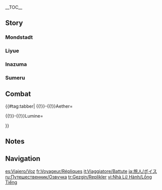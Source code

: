 {{CharacterTabs}}
{{LanguageTabs}}
__TOC__
==Story==
===Mondstadt===
{{VO/Traveler
|vo_01_01_title      = About the Windmills
|vo_01_01_waypoint   = in the [[City of Mondstadt]], [[Mondstadt]]
|vo_01_01_file_male  = VO_{language}{character1}_About_the_Windmills.ogg
|vo_01_01_file_female= VO_{language}{character2}_About_the_Windmills.ogg
|vo_01_01_tx         = '''{name3}:''' [[Mondstadt]] has so many windmills, doesn't it?<br /><!--
                    -->'''({name}):''' Well, the city is built above water, so it probably relies on {{MC|the windmills|windmills|mc=1}} to draw the water upwards.<br /><!--
                    -->'''{name3}:''' That's correct! The winds blow through Mondstadt all year, so this supply of water is very stable.<br /><!--
                    -->'''{name3}:''' Also, windmills are what they call "visible winds" &mdash; and wind chimes are the "audible winds".<br /><!--
                    -->'''{name3}:''' {name3} guesses they can be thought of as mascots and prayers to the [[Barbatos|Anemo Archon]] for protection.<br /><!--
                    -->'''({name}):''' Ah, mascots. So, like you then {name3}?<br /><!--
                    -->'''{name3}:''' No! Not at all! They're made of wood, and you can't eat them in an emergency either, cause all you'd do is grind your teeth down!<br /><!--
                    -->'''({name}):''' {{MC|Uhh...|Umm...|mc=1}}<br /><!--
                    -->'''({name}):''' ...I don't know what to say to that.
|vo_01_01_mention    = Barbatos,Venti,Paimon

|vo_01_02_title      = About the Tavern Owner
|vo_01_02_waypoint   = in the [[City of Mondstadt]], [[Mondstadt]]
|vo_01_02_file_male  = VO_{language}{character1}_About_the_Tavern_Owner.ogg
|vo_01_02_file_female= VO_{language}{character2}_About_the_Tavern_Owner.ogg
|vo_01_02_tx         = '''({name}):''' I've heard that if you give tavern owners a considerable tip, they'll be willing to {{MC|give|share|mc=1}} some information on the down low.<br /><!--
                    -->'''{name3}:''' You mean the [[Angel's Share]]? But Master [[Diluc]] seems like a very rich man.<br /><!--
                    -->'''{name3}:''' How big a tip is "considerable," anyway?<br /><!--
                    -->'''({name}):''' Huh... Maybe I might have heard wrong.<br /><!--
                    -->'''({name}):''' Or maybe I might have heard this rumor in another world...<br /><!--
                    -->'''{name3}:''' You sure have been to many worlds, haven't you?
|vo_01_02_mention    = Diluc

|vo_01_03_title      = About [[Cider Lake]]
|vo_01_03_waypoint   = in the [[City of Mondstadt]], [[Mondstadt]]
|vo_01_03_file_male  = VO_{language}{character1}_About_Cider_Lake.ogg
|vo_01_03_file_female= VO_{language}{character2}_About_Cider_Lake.ogg
|vo_01_03_tx         = '''{name3}:''' Cider Lake never freezes, no matter what time of year it is.<br /><!--
                    -->The best apple ciders in Mondstadt can only be made from the fresh waters from this lake!<br /><!--
                    -->It really does taste great! Paimon could drink two big bottles in a second!<br /><!--
                    -->'''({name}):''' Wow.<br /><!--
                    -->'''{name3}:''' Tee-hee!<br /><!--
                    -->'''({name}):''' With your size, I can't believe that you can drink that much liquid...<br /><!--
                    -->'''({name}):''' ...And not explode like an [[Anemo Slime]].<br /><!--
                    -->'''{name3}:''' Paimon has a special stomach just for tasty drinks!<br /><!--
                    -->'''({name}):''' A special stomach? ...I have so many questions about how this world works.

|vo_01_04_title      = About the Library's Restricted Section
|vo_01_04_quest      = Troublesome Work
|vo_01_04_file_male  = VO_{language}{character1}_About_the_Library's_Restricted_Section.ogg
|vo_01_04_file_female= VO_{language}{character2}_About_the_Library's_Restricted_Section.ogg
|vo_01_04_tx         = '''({name}):''' About those books in the "restricted section" that [[Lisa]] mentioned...<br /><!--
                    -->'''({name}):''' Have you ever wondered what sort of books might be kept in there?<br /><!--
                    -->'''({name}):''' Perhaps...<br /><!--
                    -->'''({name}):''' ...It contains books not suitable for children?<br /><!--
                    -->'''{name3}:''' Huh? But "[[The Boar Princess]]" isn't in the restricted section!<br /><!--
                    -->'''{name3}:''' What could be more unsuitable for children than that? ...Hmm, Paimon's curious...
|vo_01_04_mention    = Lisa

|vo_01_05_title      = About Effort and Reward
|vo_01_05_quest      = For a Tomorrow Without Tears
|vo_01_05_file_male  = VO_{language}{character1}_About_Effort_and_Reward.ogg
|vo_01_05_file_female= VO_{language}{character2}_About_Effort_and_Reward.ogg
|vo_01_05_tx         = '''{name3}:''' Paimon finds that hard work hardly works here in Mondstadt.<br /><!--
                    -->'''({name}):''' Why do you say that?<br /><!--
                    -->'''{name3}:''' Just look at [[Huffman]] from the [[Knights of Favonius]]. He does his best at his duties every day...<br /><!--
                    -->'''{name3}:''' But the ever-relaxed Captain [[Kaeya]] is his boss.<br /><!--
                    -->'''({name}):''' Hmm, but isn't [[Jean]], who works the hardest, the Acting Grand Master?<br /><!--
                    -->'''{name3}:''' W&mdash;Well, how about this, then...<br /><!--
                    -->'''{name3}:''' [[Venti]]'s the god of Mondstadt, and he's the laziest of them all!
|vo_01_05_mention    = Barbatos,Huffman,Jean,Kaeya,Venti

|vo_01_06_title      = About the [[Goth Grand Hotel]]
|vo_01_06_waypoint   = in the [[City of Mondstadt]], [[Mondstadt]]
|vo_01_06_file_male  = VO_{language}{character1}_About_the_Goth_Grand_Hotel.ogg
|vo_01_06_file_female= VO_{language}{character2}_About_the_Goth_Grand_Hotel.ogg
|vo_01_06_tx         = '''({name}):''' Sure would be nice to spend a night at the Goth Grand Hotel...<br /><!--
                    -->'''{name3}:''' Paimon thinks so too!<br /><!--
                    -->'''{name3}:''' The rooms are sure to be big and clean.<br /><!--
                    -->'''({name}):''' Still, I've heard Mr. [[Goth]] say that they've had all kinds of strange problems ever since the Fatui moved in.<br /><!--
                    -->'''({name}):''' The [[Electro Cicin]]s that their [[Fatui Cicin Mages|mages]] brought in attracted a lot of dust with static electricity, which ended up killing a lot of those Cicins.<br /><!--
                    -->'''({name}):''' Then, someone mixed up the [[Mist Grass Pollen]] and the pepper...<br /><!--
                    -->'''({name}):''' And the [[Fatui Agents|Agents]] ended up brawling amongst themselves, each insisting that the other owed them money for wine.<br /><!--
                    -->'''{name3}:''' ...Hang in there, Goth Grand Hotel...
|vo_01_06_mention    = Goth

|vo_01_07_title      = About the Way the Wind Blows
|vo_01_07_quest      = For a Tomorrow Without Tears
|vo_01_07_file_male  = VO_{language}{character1}_About the Way the Wind Blows.ogg
|vo_01_07_file_female= VO_{language}{character2}_About the Way the Wind Blows.ogg
|vo_01_07_tx         = '''({name}):''' Everyone says that Mondstadt is the land of the wind.<br /><!--
                    -->'''({name}):''' But I wonder which direction the seasonal winds come from.<br /><!--
                    -->'''{name3}:''' Why don't we ask Venti?<br /><!--
                    -->'''({name}):''' He'll probably just dodge the question with a "hehe" or something...<br /><!--
                    -->'''{name3}:''' True. The Anemo Archon is just a Tone-Deaf Bard. What does he know about the wind?
|vo_01_07_mention    = Barbatos,Venti

|vo_01_08_title      = About [[Alchemy]]
|vo_01_08_waypoint   = in the [[City of Mondstadt]], [[Mondstadt]]
|vo_01_08_file_male  = VO_{language}{character1}_About Alchemy.ogg
|vo_01_08_file_female= VO_{language}{character2}_About Alchemy.ogg
|vo_01_08_tx         = '''({name}):''' So here in Mondstadt, alchemy is practiced out on the streets?<br /><!--
                    -->'''{name3}:''' Is that so strange?<br /><!--
                    -->'''({name}):''' In many of the worlds I've been to in the past, alchemy has always been a secretive art.<br /><!--
                    -->'''({name}):''' Watching alchemy being practiced as a part of daily life is like being in a world where people have three stomachs...<br /><!--
                    -->'''{name3}:''' Paimon thinks only having one stomach is weird!<br /><!--
                    -->'''({name}):''' Uh...<br /><!--
                    -->'''({name}):''' Are you serious?<br /><!--
                    -->'''{name3}:''' What do you think?

|vo_01_09_title      = About [[Teyvat]]
|vo_01_09_quest      = The Outlander Who Caught the Wind
|vo_01_09_file_male  = VO_{language}{character1}_About Teyvat.ogg
|vo_01_09_file_female= VO_{language}{character2}_About Teyvat.ogg
|vo_01_09_tx         = '''({name}):''' Teyvat's day and night both seem particularly short.<br /><!--
                    -->'''({name}):''' The skies here are full of stars, but they aren't the same as the ones seen from my home.<br /><!--
                    -->'''({name}):''' I wonder if the fates of people from Teyvat are also related to their constellations.<br /><!--
                    -->'''{name3}:''' Oh? Do you know how to read the stars, too? That's amazing! Not a lot of people outside Sumeru can do it.<br /><!--
                    -->'''{name3}:''' Paimon's curious! Come on, do a reading for me, quick!<br /><!--
                    -->'''({name}):''' Hmm...<br /><!--
                    -->'''({name}):''' The night sky pictured on Paimon's cape... flows with the light of many stars, and also of the deep ocean...<br /><!--
                    -->'''({name}):''' The movement of these stars... tells me that... in, say, seven days from now...<br /><!--
                    -->'''{name3}:''' In seven days what?<br /><!--
                    -->'''({name}):''' Something good, or something bad, might occur...<br /><!--
                    -->'''{name3}:''' Heh, right... your theory sounds as rock solid as a [[Geo Slime]]... And about as brainy, too.
|vo_01_09_mention    = Paimon

|vo_01_10_title      = About the [[Barbatos|God of Freedom]]
|vo_01_10_quest      = Song of the Dragon and Freedom
|vo_01_10_file_male  = VO_{language}{character1}_About the God of Freedom.ogg
|vo_01_10_file_female= VO_{language}{character2}_About the God of Freedom.ogg
|vo_01_10_tx         = '''({name}):''' On the way back to Mondstadt after rescuing [[Dvalin]]...<br /><!--
                    -->'''({name}):''' We finally got to see one of [[The Seven|the Seven Archons]], didn't we? It was interesting to see what kind of god he was.<br /><!--
                    -->'''{name3}:''' Hmm... Haven't we known [[Venti]] for quite a while now?<br /><!--
                    -->'''({name}):''' As Venti, yes... But still, this was the first time that we got to see him as the Anemo Archon, [[Barbatos]].<br /><!--
                    -->'''({name}):''' Normally, he hides his true divinity behind the facade of a bard.<br /><!--
                    -->'''({name}):''' "What does freedom really mean, when demanded of you by a god?"<br /><!--
                    -->'''({name}):''' That question that he asked Dvalin... I'm still contemplating that, you know?
|vo_01_10_mention    = Barbatos,Dvalin,Venti

|vo_01_11_title      = About Mondstadt's Terrain
|vo_01_11_quest      = For a Tomorrow Without Tears
|vo_01_11_file_male  = VO_{language}{character1}_About Mondstadt's Terrain.ogg
|vo_01_11_file_female= VO_{language}{character2}_About Mondstadt's Terrain.ogg
|vo_01_11_tx         = '''{name3}:''' Mondstadt is full of wide plains and rolling hills.<br /><!--
                    -->'''{name3}:''' People say that when Barbatos made this land, he used the storm to flatten the cliffs and valleys...<br /><!--
                    -->'''({name}):''' Still, it looks like he missed a few spots.<br /><!--
                    -->'''{name3}:''' Like [[Starsnatch Cliff]]?<br /><!--
                    -->'''({name}):''' Exactly.<br /><!--
                    -->'''({name}):''' On the map, it almost looks as if it was meant to be the apex of a vertical structure, but ended up at the wrong orientation.<br /><!--
                    -->'''{name3}:''' Wh&mdash;What's an "apex"?
|vo_01_11_mention    = Barbatos,Venti

|vo_01_12_title      = About [[Benny's Adventure Team]]
|vo_01_12_waypoint   = in the [[City of Mondstadt]], [[Mondstadt]]
|vo_01_12_file_male  = VO_{language}{character1}_About Benny's Adventure Team.ogg
|vo_01_12_file_female= VO_{language}{character2}_About Benny's Adventure Team.ogg
|vo_01_12_tx         = '''{name3}:''' If you want to adventure together with Benny's Adventure Team, you have to come prepared.<br /><!--
                    -->'''{name3}:''' [[Domains]] are very dangerous, so you should always take care to double- and triple-check your supplies in advance.<br /><!--
                    -->'''{name3}:''' Paimon's heard that the [[Adventurers' Guild]] has compiled a list of 463 different ways of dying in these domains...<br /><!--
                    -->'''{name3}:''' If [[Bennett]] got you killed by accident, Paimon and Bennett would never forgive ourselves!<br /><!--
                    -->'''({name}):''' ...Why am I the only one dying here?<br /><!--
                    -->'''{name3}:''' Well, that's because according to the numbers, Paimon can avoid 322 causes of death just by floating!<br /><!--
                    -->'''({name}):''' I suddenly don't feel like exploring these domains...
|vo_01_12_mention    = Bennett

|vo_01_13_title      = About [[Bennett]]
|vo_01_13_waypoint   = in the [[City of Mondstadt]], [[Mondstadt]]
|vo_01_13_file_male  = VO_{language}{character1}_About Bennett.ogg
|vo_01_13_file_female= VO_{language}{character2}_About Bennett.ogg
|vo_01_13_tx         = '''({name}):''' I've heard that [[Albert]], being the leader of [[Barbara]]'s fan club...<br /><!--
                    -->'''({name}):''' ...Sometimes gets bumps and bruises on purpose so he can go to the Cathedral to see her.<br /><!--
                    -->'''{name3}:''' Paimon feels the Knights of Favonius should keep a closer watch on weirdos like that.<br /><!--
                    -->'''({name}):''' But it seems that a month later, Albert discovered that Bennett was managing to see Barbara far more than he was.<br /><!--
                    -->'''({name}):''' Well... Bennett does have the natural advantage when it comes to getting injured, after all.<br /><!--
                    -->'''{name3}:''' What is this, a "let's bother Barbara" contest?
|vo_01_13_mention    = Albert,Barbara,Bennett

|vo_01_14_title      = About the "[[Barbara|Idol]]"
|vo_01_14_quest      = Song of the Dragon and Freedom
|vo_01_14_file_male  = VO_{language}{character1}_About the Idol.ogg
|vo_01_14_file_female= VO_{language}{character2}_About the Idol.ogg
|vo_01_14_tx         = '''{name3}:''' [[Barbara]]'s really popular, isn't she?<br /><!--
                    -->'''({name}):''' Well, she is the idol of the people of Mondstadt.<br /><!--
                    -->'''{name3}:''' Come to think of it... Paimon doesn't really know what an "idol" is.<br /><!--
                    -->'''({name}):''' It's an occupation in which one's work is to be cute, be well-loved, and earn a boat-load of Mora.<br /><!--
                    -->'''{name3}:''' Isn't that the same thing as being a mascot?<br /><!--
                    -->'''({name}):''' That's... one way to put it.
|vo_01_14_mention    = Barbara

|vo_01_15_title      = About Being Sisters
|vo_01_15_quest      = The Outlander Who Caught the Wind
|vo_01_15_file_male  = VO_{language}{character1}_About Being Sisters.ogg
|vo_01_15_file_female= VO_{language}{character2}_About Being Sisters.ogg
|vo_01_15_tx         = '''({name}):''' [[Lisa]] and [[Amber]] feel a bit like sisters.<br /><!--
                    -->'''{name3}:''' Huh? Why's that?<br /><!--
                    -->'''({name}):''' Amber often runs errands for Lisa. Older siblings asking their younger siblings to do things for them so that they can slack off is a rather common practice...<br /><!--
                    -->'''({name}):''' But my {{MC|[[Traveler's Sibling|sister]]|[[Traveler's Sibling|brother]]|mc=1}} and I are the same age, so we had to decide these things via rock-paper-scissors.<br /><!--
                    -->'''{name3}:''' Whoa. So, doesn't that make you my younger {{MC|brother|sister|mc=1}}?<br /><!--
                    -->'''({name}):''' What do you mean?<br /><!--
                    -->'''{name3}:''' Well, since Paimon floats, you're the only one who can "run" any errands!<br /><!--
                    -->'''({name}):''' ...Seriously?
|vo_01_15_mention    = Amber,Lisa,Traveler's Sibling

|vo_01_16_title      = About [[Kaeya]]'s Eye Patch
|vo_01_16_quest      = The Outlander Who Caught the Wind
|vo_01_16_file_male  = VO_{language}{character1}_About Kaeya's Eye Patch.ogg
|vo_01_16_file_female= VO_{language}{character2}_About Kaeya's Eye Patch.ogg
|vo_01_16_tx         = '''({name}):''' Paimon, have you ever seen what Kaeya looks like under that eye patch?<br /><!--
                    -->'''{name3}:''' Nope.<br /><!--
                    -->'''({name}):''' So, it would seem he never takes it off...<br /><!--
                    -->'''{name3}:''' Actually, Paimon already knows why!<br /><!--
                    -->'''({name}):''' Oh?<br /><!--
                    -->'''{name3}:''' He must be hiding some big secret!<br /><!--
                    -->'''({name}):''' Really, a secret?<br /><!--
                    -->'''{name3}:''' See, Kaeya heads out for assignments more than anyone else.<br /><!--
                    -->'''{name3}:''' So the skin under that eye patch has to be way lighter than the rest of him.<br /><!--
                    -->'''({name}):''' So if he ever takes that eye patch off...<br /><!--
                    -->'''{name3}:''' He'll definitely become the butt of everyone's jokes. Maybe he'll even get a weird nickname!<br /><!--
                    -->'''{name3}:''' Like, say, "Pasty Eye"!<br /><!--
                    -->'''({name}):''' Guess he didn't need to take it off to get a weird nickname...
|vo_01_16_mention    = Kaeya

|vo_01_17_title      = About [[Kaeya]] and [[Diluc]]
|vo_01_17_quest      = Darknight Hero's Alibi
|vo_01_17_file_male  = VO_{language}{character1}_About Kaeya and Diluc.ogg
|vo_01_17_file_female= VO_{language}{character2}_About Kaeya and Diluc.ogg
|vo_01_17_tx         = '''{name3}:''' Strange...<br /><!--
                    -->'''({name}):''' What's wrong?<br /><!--
                    -->'''{name3}:''' Diluc and Kaeya are really alike, so why don't they get along?<br /><!--
                    -->'''({name}):''' How are they alike, again?<br /><!--
                    -->'''{name3}:''' Well, Kaeya's the kind of guy who acts shady in the light of day...<br /><!--
                    -->'''{name3}:''' While Diluc is a shining beacon of justice in the dark of night!<br /><!--
                    -->'''{name3}:''' Don't you think that's... kinda the same thing...?<br /><!--
                    -->'''({name}):''' Uhh... I still don't see it.
|vo_01_17_mention    = Diluc,Kaeya

|vo_01_18_title      = About Measuring Fighting Strength
|vo_01_18_quest      = True Treasure
|vo_01_18_file_male  = VO_{language}{character1}_About Measuring Fighting Strength.ogg
|vo_01_18_file_female= VO_{language}{character2}_About Measuring Fighting Strength.ogg
|vo_01_18_tx         = '''({name}):''' If one [[Hilichurls|hilichurl]] could beat, say, three wild boars...<br /><!--
                    -->'''({name}):''' Then how many hilichurls would it take to reach the fighting prowess of Master [[Jean]] and Master [[Diluc]]?<br /><!--
                    -->'''{name3}:''' Not sure... but if you heard the way everyone talks in Mondstadt, you'd know that Master Jean is the strongest.<br /><!--
                    -->'''({name}):''' I'd say that if Diluc strikes first, Master Jean wouldn't be able to counter.<br /><!--
                    -->'''{name3}:''' Oh, she'd find a way.<br /><!--
                    -->'''({name}):''' There's no way.<br /><!--
                    -->'''{name3}:''' Master Jean's Elemental Burst is really strong, you know.<br /><!--
                    -->'''({name}):''' Yes, but that "field" would also make Diluc stronger.<br /><!--
                    -->'''{name3}:''' Paimon doesn't think Master Jean would even need her [[Vision]] to take on Master Diluc, because&mdash;<br /><!--
                    -->'''({name}):''' Diluc would only need a beginner's greatsword to&mdash;<br /><!--
                    -->'''{name3}:''' Uh...<br /><!--
                    -->'''({name}):''' Ugh...<br /><!--
                    -->'''({name}):''' ...This is so dumb.<br /><!--
                    -->'''({name}):''' They both fight for Mondstadt, so they wouldn't come to blows.<br /><!--
                    -->'''{name3}:''' That's why Paimon likes your idea of measuring their fighting strength in number of hilichurls.<br /><!--
                    -->'''{name3}:''' ...Or in Paimon's case, in fifths of a wild boar.
|vo_01_18_mention    = Diluc,Jean

|vo_01_19_title      = About [[Razor]]
|vo_01_19_quest      = The Meaning of Lupical
|vo_01_19_file_male  = VO_{language}{character1}_About Razor.ogg
|vo_01_19_file_female= VO_{language}{character2}_About Razor.ogg
|vo_01_19_tx         = '''{name3}:''' ({name}), you know what a brush is, right?<br /><!--
                    -->'''({name}):''' Of course! Kinda like pens but with animal hair at one end for calligraphy, right?<br /><!--
                    -->'''{name3}:''' That's correct! They say that finely-made brushes sell for high prices among Liyue's merchants!<br /><!--
                    -->'''({name}):''' So, would you like to make some too?<br /><!--
                    -->'''{name3}:''' Uh-huh! But the wild wolves are too fierce, so we should use Razor's fur to make brushes instead!<br /><!--
                    -->'''{name3}:''' Razor's fur is all downy and soft. It'll definitely make great wolf-fur brushes! We could make lots of Mora like this!<br /><!--
                    -->'''({name}):''' Brushes made like that would conduct electricity. I'm not sure we could use them.<br /><!--
                    -->'''({name}):''' Besides, Razor isn't a wolf, nor are wolf-fur brushes made from actual wolves' fur...<br /><!--
                    -->'''{name3}:''' Eh? Why are they called wolf-fur brushes, then?<br /><!--
                    -->'''({name}):''' Well, does Cider Lake look like it's full of cider to you?<br /><!--
                    -->'''{name3}:''' Hmm. You have a point.
|vo_01_19_mention    = Razor

|vo_01_20_title      = About [[Klee]]
|vo_01_20_quest      = True Treasure
|vo_01_20_file_male  = VO_{language}{character1}_About Klee.ogg
|vo_01_20_file_female= VO_{language}{character2}_About Klee.ogg
|vo_01_20_tx         = '''{name3}:''' Klee's a really interesting kid.<br /><!--
                    -->'''{name3}:''' All the Knights seem to like her a lot, too. You could even say they spoil her.<br /><!--
                    -->'''({name}):''' I wonder, who makes the better mascot: Paimon, or Klee?<br /><!--
                    -->'''({name}):''' Oh wait, I forgot. Paimon's not a mascot, Paimon's emergency&mdash;<br /><!--
                    -->'''{name3}:''' Hey! Paimon knows exactly what you're going to say. That joke stopped being funny a long time ago.
|vo_01_20_mention    = Klee,Paimon

|vo_01_21_title      = About the "[[Noelle|Wondermaid]]"
|vo_01_21_waypoint   = in the [[City of Mondstadt]], [[Mondstadt]]
|vo_01_21_file_male  = VO_{language}{character1}_About the Wondermaid.ogg
|vo_01_21_file_female= VO_{language}{character2}_About the Wondermaid.ogg
|vo_01_21_tx         = '''{name3}:''' It's time for Paimon's Little Life Tips!<br /><!--
                    -->'''({name}):''' "Little Life Tips"?<br /><!--
                    -->'''{name3}:''' In Mondstadt, if there's something you can't fix, or there's something you can't get clean, no matter what you do...<br /><!--
                    -->'''{name3}:''' If you ever run into something you can't handle yourself, you just need to shout this name into the skies:<br /><!--
                    -->'''{name3}:''' "Noeeeelle!"<br /><!--
                    -->'''{name3}:''' And everything that's troubling you will be swept away in an instant.<br /><!--
                    -->'''({name}):''' So this is one of the tricks to living in Mondstadt? Pretty impressive...
|vo_01_21_mention    = "Wondermaid"

|vo_01_22_title      = About [[Fischl]]
|vo_01_22_quest      = For a Tomorrow Without Tears
|vo_01_22_file_male  = VO_{language}{character1}_About Fischl.ogg
|vo_01_22_file_female= VO_{language}{character2}_About Fischl.ogg
|vo_01_22_tx         = '''{name3}:''' Fischl makes a very unique impression, doesn't she?<br /><!--
                    -->'''({name}):''' How so?<br /><!--
                    -->'''{name3}:''' Well, she travels together with a talking raven, for starters.<br /><!--
                    -->'''({name}):''' Well, I'm traveling with you. It's not all that different.<br /><!--
                    -->'''({name}):''' Still, [[Oz]] can also translate for Fischl. You, on the other hand...<br /><!--
                    -->'''{name3}:''' What!? Paimon's way better than some bird!<br /><!--
                    -->'''({name}):''' Haha, how so?<br /><!--
                    -->'''{name3}:''' Well, um... uh... at least Paimon doesn't need wings to fly!
|vo_01_22_mention    = Fischl,Oz

|vo_01_23_title      = About Pets
|vo_01_23_quest      = For a Tomorrow Without Tears
|vo_01_23_file_male  = VO_{language}{character1}_About Pets.ogg
|vo_01_23_file_female= VO_{language}{character2}_About Pets.ogg
|vo_01_23_tx         = '''({name}):''' Speaking of Fischl, she also claims to be a "visitor from another world"...<br /><!--
                    -->'''({name}):''' We're similar in that way. We even bring a pet along with us.<br /><!--
                    -->'''{name3}:''' Pet? Now, wait just a minute, here...<br /><!--
                    -->'''({name}):''' But her raven, Oz... He looks cool, and is polite to boot.<br /><!--
                    -->'''({name}):''' More importantly, he can both scout and fight &mdash; very useful indeed.<br /><!--
                    -->'''({name}):''' Maybe I should make arrangements with Fischl to trade companions once in a while for, say, a week or two at a time. It should be quite interesting.<br /><!--
                    -->'''{name3}:''' Hey! Doesn't Paimon get a say in this!?
|vo_01_23_mention    = Fischl,Oz

|vo_01_24_title      = About Flying
|vo_01_24_quest      = The Outlander Who Caught the Wind
|vo_01_24_file_male  = VO_{language}{character1}_About Flying.ogg
|vo_01_24_file_female= VO_{language}{character2}_About Flying.ogg
|vo_01_24_tx         = '''{name3}:''' Come on, ({name}), Paimon'll teach you how to fly!<br /><!--
                    -->'''{name3}:''' Three, two, one!<br /><!--
                    -->'''({name}):''' Ah, Paimon's gone.<br /><!--
                    -->'''({name}):''' Well, whatever. I'm tired. Let's just sit here for a bit...<br /><!--
                    -->'''({name}):''' I'm flying with you in my heart... Mm...
|vo_01_24_mention    = Paimon

|vo_01_25_title      = About [[Slimes]]
|vo_01_25_quest      = The Outlander Who Caught the Wind
|vo_01_25_file_male  = VO_{language}{character1}_About Slimes.ogg
|vo_01_25_file_female= VO_{language}{character2}_About Slimes.ogg
|vo_01_25_tx         = '''{name3}:''' What sort of slime do you like the most, ({name})?<br /><!--
                    -->'''({name}):''' {{MC|[[Pyro Slimes]], I suppose. You can feel their warmth just by getting close. That's something that you'll need in winter.|[[Cryo Slimes]], I think. You feel cold just getting close to them &mdash; you'll need that sort of thing in summer.|mc=1}}<br /><!--
                    -->'''{name3}:''' That's very practical, as expected of a traveler.<br /><!--
                    -->'''({name}):''' What about you, Paimon?<br /><!--
                    -->'''{name3}:''' Paimon likes them all! They're all very tasty!<br /><!--
                    -->'''({name}):''' Tasty? Hmm...<br /><!--
                    -->'''{name3}:''' Turning slimes into bubbly, lovely, jubbly meals is the Paimon Special!<br /><!--
                    -->'''({name}):''' Well then...<br /><!--
                    -->'''({name}):''' I suppose that's one more thing I can eat before you become emergency rations, huh, Paimon?<br /><!--
                    -->'''{name3}:''' Uhh... Paimon would rather not be on that list at all!
|vo_01_25_mention    = Paimon

|vo_01_26_title      = About [[Hilichurls]]
|vo_01_26_quest      = The Outlander Who Caught the Wind
|vo_01_26_file_male  = VO_{language}{character1}_About Hilichurls.ogg
|vo_01_26_file_female= VO_{language}{character2}_About Hilichurls.ogg
|vo_01_26_tx         = '''({name}):''' Do you think that we're too harsh on the hilichurls?<br /><!--
                    -->'''{name3}:''' Well... sometimes we really do seem like children who just can't resist kicking the hornet's nest...<br /><!--
                    -->'''({name}):''' I think we're doing more than just kicking it...

|vo_01_27_title      = About the Sleepers
|vo_01_27_waypoint   = at [[Dadaupa Gorge]], [[Mondstadt]]
|vo_01_27_file_male  = VO_{language}{character1}_About the Sleepers.ogg
|vo_01_27_file_female= VO_{language}{character2}_About the Sleepers.ogg
|vo_01_27_tx         = '''({name}):''' The "Sleeper tribe"... The hilichurls sure have interesting tribe names.<br /><!--
                    -->'''{name3}:''' The Sleeper tribe will take any opportunity they can to take a nap.<br /><!--
                    -->'''{name3}:''' Paimon's heard that their animal-skin beds are really soft. Would you like to try them?<br /><!--
                    -->'''({name}):''' Not going to try it yourself, Paimon?<br /><!--
                    -->'''{name3}:''' Paimon can sleep while floating! The air is the softest bed. Pretty sweet, huh?<br /><!--
                    -->'''({name}):''' ...Just a little.

|vo_01_28_title      = About the Meaties
|vo_01_28_waypoint   = at [[Dadaupa Gorge]], [[Mondstadt]]
|vo_01_28_file_male  = VO_{language}{character1}_About the Meaties.ogg
|vo_01_28_file_female= VO_{language}{character2}_About the Meaties.ogg
|vo_01_28_tx         = '''({name}):''' The "Meaty tribe"...? Hahaha, These hilichurls pick the funniest names.<br /><!--
                    -->'''{name3}:''' The hilichurls of the Meaty tribe make regular sacrifices. The altars they build are really huge.<br /><!--
                    -->'''({name}):''' What do they pray for?<br /><!--
                    -->'''{name3}:''' "For meat to eat every day!" It's an awesome wish, isn't it?<br /><!--
                    -->'''({name}):''' ...I suppose I should have expected that answer.

|vo_01_29_title      = About the Eclipse Tribe
|vo_01_29_waypoint   = at [[Dadaupa Gorge]], [[Mondstadt]]
|vo_01_29_file_male  = VO_{language}{character1}_About the Eclipse Tribe.ogg
|vo_01_29_file_female= VO_{language}{character2}_About the Eclipse Tribe.ogg
|vo_01_29_tx         = '''({name}):''' The "Eclipse tribe"... So the hilichurls have normal-sounding tribe names like these, too.<br /><!--
                    -->'''{name3}:''' The hilichurls of the Eclipse tribe are really mysterious.<br /><!--
                    -->'''{name3}:''' All the hilichurls of that tribe can draw an eclipse symbol.<br /><!--
                    -->'''{name3}:''' But rumor has it that only the Dada [[Samachurl]] of the Eclipse tribe knows why the eclipse symbol is so revered within their tribe.<br /><!--
                    -->'''({name}):''' An eclipse symbol...<br /><!--
                    -->'''{name3}:''' Hmm? Did you say something, ({name})?<br /><!--
                    -->'''({name}):''' Ah... I was... asking you what sort of soup you'd like to have tonight.<br /><!--
                    -->'''{name3}:''' Can't stop thinking about food, huh? Seems like you'd be more at home in the Meaty tribe than the Eclipse tribe. But anyway, Paimon wants boar soup. Thanks!

|vo_01_30_title      = About Riches
|vo_01_30_quest      = The Outlander Who Caught the Wind
|vo_01_30_file_male  = VO_{language}{character1}_About Riches.ogg
|vo_01_30_file_female= VO_{language}{character2}_About Riches.ogg
|vo_01_30_tx         = '''{name3}:''' Paimon doesn't feel so good...<br /><!--
                    -->'''({name}):''' What's the matter?<br /><!--
                    -->'''{name3}:''' Paimon hasn't opened a treasure chest in so long. If this keeps up...<br /><!--
                    -->'''({name}):''' If this keeps up, you'll one day get caught in a hunting trap with a single Mora as bait...<br /><!--
                    -->'''{name3}:''' Hey! Paimon floats, so that'll never work.

|vo_01_31_title      = About Weight Gain
|vo_01_31_quest      = The Outlander Who Caught the Wind
|vo_01_31_file_male  = VO_{language}{character1}_About Weight Gain.ogg
|vo_01_31_file_female= VO_{language}{character2}_About Weight Gain.ogg
|vo_01_31_tx         = '''{name3}:''' Wow, we've really had a lot of good food recently, haven't we?<br /><!--
                    -->'''{name3}:''' You know what they say &mdash; have food, will travel!<br /><!--
                    -->'''({name}):''' Hmm... Won't you be unable to fly if you get fat?<br /><!--
                    -->'''{name3}:''' Nope! Paimon never gets fat!<br /><!--
                    -->'''({name}):''' Huh...<br /><!--
                    -->'''{name3}:''' So Paimon demands more food!<br /><!--
                    -->'''({name}):''' Ever eating but never growing... Don't you fail as emergency rations, then?<br /><!--
                    -->'''{name3}:''' Yeah, yeah... Well it sure doesn't look like you have any other candidates... So you'll have to make do with Paimon!

|vo_01_32_title      = About Cat People and Dog People
|vo_01_32_quest      = The Outlander Who Caught the Wind
|vo_01_32_file_male  = VO_{language}{character1}_About Cat People and Dog People.ogg
|vo_01_32_file_female= VO_{language}{character2}_About Cat People and Dog People.ogg
|vo_01_32_tx         = '''{name3}:''' Which do you like more: cats or dogs?<br /><!--
                    -->'''({name}):''' I prefer Paimon.<br /><!--
                    -->'''{name3}:''' Aww, that's cheating...<br /><!--
                    -->'''{name3}:''' Wait, no! Paimon's not a pet!
|vo_01_32_mention    = Paimon

|vo_01_33_title      = About Rock, Paper, Scissors
|vo_01_33_quest      = The Outlander Who Caught the Wind
|vo_01_33_file_male  = VO_{language}{character1}_About Rock, Paper, Scissors.ogg
|vo_01_33_file_female= VO_{language}{character2}_About Rock, Paper, Scissors.ogg
|vo_01_33_tx         = '''{name3}:''' We should get something tasty to eat! Uh, but Paimon doesn't wanna have to go get it...<br /><!--
                    -->'''({name}):''' Shall we decide with a game of rock-paper-scissors, then?<br /><!--
                    -->'''{name3}:''' Ooh, okay!<br /><!--
                    -->'''({name}):''' Alright then. Rock, paper&mdash;<br /><!--
                    -->'''{name3}:''' &mdash;Super Paimon Tornado!<br /><!--
                    -->'''({name}):''' ...What?

|vo_01_34_title      = About Relaxing
|vo_01_34_quest      = The Outlander Who Caught the Wind
|vo_01_34_file_male  = VO_{language}{character1}_About Relaxing.ogg
|vo_01_34_file_female= VO_{language}{character2}_About Relaxing.ogg
|vo_01_34_tx         = '''{name3}:''' Phew! Paimon's been working so hard recently. Any ideas on how to relax?<br /><!--
                    -->'''({name}):''' ...Sleeping?<br /><!--
                    -->'''{name3}:''' Sleeping's boring.<br /><!--
                    -->'''({name}):''' ...Reading?<br /><!--
                    -->'''{name3}:''' Paimon'll get dizzy.<br /><!--
                    -->'''({name}):''' ...Having a chat with some friends?<br /><!--
                    -->'''{name3}:''' ...Ugh.<br /><!--
                    -->'''{name3}:''' But those're all things that require thinking.<br /><!--
                    -->'''{name3}:''' And not thinking is more relaxing.<br /><!--
                    -->'''({name}):''' And thus the "Paimon Paradox," famed in the histories of philosophy in Teyvat, was put forth...
|vo_01_34_mention    = Paimon

|vo_01_35_title      = About Saving Money
|vo_01_35_quest      = For a Tomorrow Without Tears
|vo_01_35_file_male  = VO_{language}{character1}_About Saving Money.ogg
|vo_01_35_file_female= VO_{language}{character2}_About Saving Money.ogg
|vo_01_35_tx         = '''{name3}:''' Wow, a [[Weasel Thieves|weasel thief]]'s backpack can really hide a lot of Mora!<br /><!--
                    -->'''({name}):''' Well, it's because weasels, by nature, enjoy collecting shiny objects.<br /><!--
                    -->'''{name3}:''' Paimon's heard that the origin of the weasel thieves has something to do with the Treasure Hoarders...<br /><!--
                    -->'''{name3}:''' Also, aren't crows the type to collect shinies as well?<br /><!--
                    -->'''{name3}:''' Paimon wonders if Oz has a secret stash of Mora that he collects behind Fischl's back.<br /><!--
                    -->'''({name}):''' Well, now that you mention it, Paimon...<br /><!--
                    -->'''({name}):''' I wonder, do you&mdash;<br /><!--
                    -->'''{name3}:''' &mdash;Uhh... Nope. Nothing here! You won't find any Mora in Paimon's shoes, no way!
|vo_01_35_mention    = Fischl,Oz

|vo_01_36_title      = About Adventure Stories
|vo_01_36_quest      = Song of the Dragon and Freedom
|vo_01_36_file_male  = VO_{language}{character1}_About Adventure Stories.ogg
|vo_01_36_file_female= VO_{language}{character2}_About Adventure Stories.ogg
|vo_01_36_tx         = '''({name}):''' Paimon, have you ever read "[[Vera's Melancholy]]" before?<br /><!--
                    -->'''{name3}:''' Well, it sure sounds familiar!<br /><!--
                    -->'''({name}):''' That book's pretty popular, and I've heard that the author made a tidy sum off of it...<br /><!--
                    -->'''{name3}:''' *sigh* Paimon would love to make lots and lots of Mora.<br /><!--
                    -->'''{name3}:''' Hmm... It's decided, then! Paimon will write an adventure story as well!<br /><!--
                    -->'''({name}):''' A tale of adventure, by Paimon?<br /><!--
                    -->'''{name3}:''' Correct! It'll be a story in which the brave traveler defeats the dragon, saves the world...<br /><!--
                    -->'''{name3}:''' And then sits down with his reliable companion for ten servings of [[Sticky Honey Roast]]!<br /><!--
                    -->'''({name}):''' Ten?<br /><!--
                    -->'''{name3}:''' Uh-huh! A happy ending attracts the readers, after all!<br /><!--
                    -->'''{name3}:''' It's decided, then! We'll call it "Paimon's Happiness!"<br /><!--
                    -->'''({name}):''' Wait, what?
|vo_01_36_mention    = Paimon

|vo_01_37_title      = About Nightmares
|vo_01_37_quest      = For a Tomorrow Without Tears
|vo_01_37_file_male  = VO_{language}{character1}_About Nightmares.ogg
|vo_01_37_file_female= VO_{language}{character2}_About Nightmares.ogg
|vo_01_37_tx         = '''{name3}:''' Have you ever had one of those super scary nightmares, ({name})?<br /><!--
                    -->'''({name}):''' Um, I've dreamed of falling through endless darkness...<br /><!--
                    -->'''({name}):''' Without a [[Wind Gliders|wind glider]].<br /><!--
                    -->'''{name3}:''' Eek...<br /><!--
                    -->'''({name}):''' I've also dreamed of my {{MC|sister|brother|mc=1}} walking away from me, while I'm unable to catch up to {{MC|her|him|mc=1}} no matter fast I run.<br /><!--
                    -->'''({name}):''' ...{{MC|She|He|mc=1}} tells me that I've "come too late."<br /><!--
                    -->'''{name3}:''' Oh...<br /><!--
                    -->'''{name3}:''' Yours are quite different from the ones that Paimon's had.<br /><!--
                    -->'''{name3}:''' Paimon's scariest dream was being eaten by a super giant slime.
|vo_01_37_mention    = Traveler's Sibling

|vo_01_38_title      = About [[Seelie]]
|vo_01_38_quest      = The Outlander Who Caught the Wind
|vo_01_38_file_male  = VO_{language}{character1}_About Seelie.ogg
|vo_01_38_file_female= VO_{language}{character2}_About Seelie.ogg
|vo_01_38_tx         = '''({name}):''' Where do those treasure-chasing Seelie come from, I wonder?<br /><!--
                    -->'''{name3}:''' Maybe they grow out of the ground &mdash; or maybe they fall from trees?<br /><!--
                    -->'''{name3}:''' Well, Paimon doesn't know where they come from, but where there are Seelie, treasure's not far away!<br /><!--
                    -->'''({name}):''' Still... why do I feel a certain sadness every time they touch those treasures?<br /><!--
                    -->'''{name3}:''' Hmm?<br /><!--
                    -->'''({name}):''' No, it's probably just my imagination.<br /><!--
                    -->'''{name3}:''' Well... if you don't want the treasure, Paimon can hang onto it for you, free of charge!

|vo_01_39_title      = About Someone Unforgettable
|vo_01_39_quest      = The Outlander Who Caught the Wind
|vo_01_39_file_male  = VO_{language}{character1}_About Someone Unforgettable.ogg
|vo_01_39_file_female= VO_{language}{character2}_About Someone Unforgettable.ogg
|vo_01_39_tx         = '''{name3}:''' Has anyone left a big impression on you during our recent travels?<br /><!--
                    -->'''{name3}:''' For Paimon, that's [[Sara]].<br /><!--
                    -->'''({name}):''' [[Timmie]].<br /><!--
                    -->'''{name3}:''' ...Huh? Why him?<br /><!--
                    -->'''({name}):''' His face comes to mind every time I've eaten a [[Sweet Madame]] recently... Really makes it hard to chow down.
|vo_01_39_mention    = Sara,Timmie

|vo_01_40_title      = About Language
|vo_01_40_quest      = The Outlander Who Caught the Wind
|vo_01_40_file_male  = VO_{language}{character1}_About Language.ogg
|vo_01_40_file_female= VO_{language}{character2}_About Language.ogg
|vo_01_40_tx         = '''{name3}:''' You learn new things so quickly.<br /><!--
                    -->'''{name3}:''' You've already got such a good grasp of Teyvat's language.<br /><!--
                    -->'''({name}):''' You're a good teacher, Paimon.<br /><!--
                    -->'''{name3}:''' Hehehe...<br /><!--
                    -->'''({name}):''' Who knows, maybe the quality of your nasty nicknames will improve someday.
|vo_01_40_mention    = Paimon

|vo_01_41_title      = About Paimon's Species
|vo_01_41_quest      = The Outlander Who Caught the Wind
|vo_01_41_file_male  = VO_{language}{character1}_About Paimon's Species.ogg
|vo_01_41_file_female= VO_{language}{character2}_About Paimon's Species.ogg
|vo_01_41_tx         = '''({name}):''' What monster made the deepest impression on you?<br /><!--
                    -->'''{name3}:''' Monsters, huh? Probably... [[Ruin Guard]]s.<br /><!--
                    -->'''({name}):''' Does a Ruin Guard really count as a monster? It's more like a machine...<br /><!--
                    -->'''{name3}:''' Paimon thinks that you can call anything that causes us trouble and needs to be defeated a "monster."<br /><!--
                    -->'''{name3}:''' Just like how we call anything that can be hunted "prey."<br /><!--
                    -->'''({name}):''' Is that so... Well then, I think I'm finally able to classify you now, Paimon.<br /><!--
                    -->'''{name3}:''' Eh? What do you mean?<br /><!--
                    -->'''({name}):''' You can be hooked and reeled in... therefore, you're a fish!<br /><!--
                    -->'''{name3}:''' Hmph!
|vo_01_41_mention    = Paimon

|vo_01_42_title      = About Storing Weapons
|vo_01_42_quest      = The Outlander Who Caught the Wind
|vo_01_42_file_male  = VO_{language}{character1}_About Storing Weapons.ogg
|vo_01_42_file_female= VO_{language}{character2}_About Storing Weapons.ogg
|vo_01_42_tx         = '''{name3}:''' Hey, do that again! You know, that thing!<br /><!--
                    -->'''({name}):''' Which one?<br /><!--
                    -->'''{name3}:''' The one where you make your weapon disappear with a swish, and then, fwoosh &mdash; you make it appear behind your back again!<br /><!--
                    -->'''({name}):''' Oh, that? Haven't you seen that a ton already?<br /><!--
                    -->'''{name3}:''' But Paimon hasn't figured out how you do it yet. Could you explain it?<br /><!--
                    -->'''({name}):''' Well, can you explain how you suddenly appear in front of me, and then disappear just as suddenly?<br /><!--
                    -->'''{name3}:''' Uh... well... Paimon seems to have always been able to do this. But Paimon doesn't know how...<br /><!--
                    -->'''({name}):''' Precisely. I believe that the art of putting my weapon away follows the same principle.<br /><!--
                    -->'''({name}):''' Maybe it's this similarity that makes us such good friends?

|vo_01_43_title      = About [[Chests]]
|vo_01_43_quest      = The Outlander Who Caught the Wind
|vo_01_43_file_male  = VO_{language}{character1}_About Chests.ogg
|vo_01_43_file_female= VO_{language}{character2}_About Chests.ogg
|vo_01_43_tx         = '''{name3}:''' ({name}), what do you think of treasure chests?<br /><!--
                    -->'''({name}):''' I believe that they were left behind by great travelers who once passed this way.<br /><!--
                    -->'''({name}):''' Every time I open one and look at its contents, I can feel a certain kinship with those who came before...<br /><!--
                    -->'''{name3}:''' And that's how you get adventure experience!

|vo_01_44_title      = About Eyes
|vo_01_44_quest      = Secret Pirate Treasure
|vo_01_44_file_male  = VO_{language}{character1}_About Eyes.ogg
|vo_01_44_file_female= VO_{language}{character2}_About Eyes.ogg
|vo_01_44_tx         = '''{name3}:''' Look into Paimon's eyes!<br /><!--
                    -->'''({name}):''' Something the matter?<br /><!--
                    -->'''{name3}:''' Kaeya said that people's eyes will betray them.<br /><!--
                    -->'''{name3}:''' He can tell if someone is telling the truth or not just by looking into their eyes.<br /><!--
                    -->'''({name}):''' Huh...<br /><!--
                    -->'''{name3}:''' Paimon loves [[Fisherman's Toast]]!<br /><!--
                    -->'''({name}):''' That should be the truth. Haha, well, that's also because you love everything that can be eaten.<br /><!--
                    -->'''{name3}:''' Hehe.<br /><!--
                    -->'''({name}):''' Speaking of looking into people's eyes... I remember one gaze that left a particularly deep impression on me.<br /><!--
                    -->'''{name3}:''' Whose gaze was that?<br /><!--
                    -->'''({name}):''' A Ruin Guard's. Really made me want to poke its eye out...
|vo_01_44_mention    = Kaeya

|vo_01_45_title      = About Imitating Others
|vo_01_45_quest      = Secret Pirate Treasure
|vo_01_45_file_male  = VO_{language}{character1}_About Imitating Others.ogg
|vo_01_45_file_female= VO_{language}{character2}_About Imitating Others.ogg
|vo_01_45_tx         = '''{name3}:''' Ugh, Paimon's so bored... So tired...<br /><!--
                    -->'''({name}):''' Well, since we're bored either way, wanna imitate the other Knights for fun?<br /><!--
                    -->'''{name3}:''' Eh? Isn't that a bit disrespectful?<br /><!--
                    -->'''({name}):''' Haha, I see you already have the knightly virtue of modesty and politeness. Very impressive.<br /><!--
                    -->'''{name3}:''' Hey! Paimon sees what you're doing, cut it out!

|vo_01_46_title      = About the Luck of the Draw
|vo_01_46_quest      = The Outlander Who Caught the Wind
|vo_01_46_file_male  = VO_{language}{character1}_About the Luck of the Draw.ogg
|vo_01_46_file_female= VO_{language}{character2}_About the Luck of the Draw.ogg
|vo_01_46_tx         = '''{name3}:''' Urrrrgh...<br /><!--
                    -->'''({name}):''' Hmm? Are there pigeons around?<br /><!--
                    -->'''{name3}:''' No, Paimon's just hungry.<br /><!--
                    -->'''{name3}:''' What Paimon needs right now is a traveler who can whip up some delicious Sticky Honey Roast.<br /><!--
                    -->'''{name3}:''' So, who's going to be the lucky traveler? Hmm?

}}

===Liyue===
{{VO/Traveler
|vo_01_01_title      = About Couplets
|vo_01_01_statue     = ({{Geo}}) at [[Dihua Marsh]], [[Liyue]]
|vo_01_01_file_male  = VO_{language}{character1}_About Couplets.ogg
|vo_01_01_file_female= VO_{language}{character2}_About Couplets.ogg
|vo_01_01_tx         = '''{name3}:''' Paimon's heard that couplets are a traditional art form in Liyue. If you can write a line that works as a second half to one that someone else has written, you'll be well paid!<br /><!--
                    -->'''{name3}:''' But linking the couplet is hard, so it's not easy money.<br /><!--
                    -->'''{name3}:''' Not only does the rhythm need to match, but the meaning has to as well.<br /><!--
                    -->'''({name}):''' Hmm, care to give an example?<br /><!--
                    -->'''{name3}:''' Uh... "Windrise's winds never churn."<br /><!--
                    -->'''({name}):''' ...Um, "But the Sea of Clouds' clouds always return."<br /><!--
                    -->'''{name3}:''' Huh... Not bad!<br /><!--
                    -->'''{name3}:''' Let's not waste time here. We've got some money to make!

|vo_01_02_title      = About "Don't Play With Food, or With Money"
|vo_01_02_statue     = ({{Geo}}) at [[Dihua Marsh]], [[Liyue]]
|vo_01_02_file_male  = VO_{language}{character1}_About Don't Play With Food, or With Money.ogg
|vo_01_02_file_female= VO_{language}{character2}_About Don't Play With Food, or With Money.ogg
|vo_01_02_tx         = '''{name3}:''' There's a saying of [[Rex Lapis]]' that's commonly used here in Liyue. Paimon thinks its rough meaning is... "Don't play with your money."<br /><!--
                    -->'''{name3}:''' It's because the first [[Mora]] were minted from his golden form and given to humans in trust.<br /><!--
                    -->'''({name}):''' Heh, Kaeya sure seems to enjoy playing with his money...<br /><!--
                    -->'''{name3}:''' And that's why you shouldn't learn from him.<br /><!--
                    -->'''({name}):''' Well, as a child, I was taught not to play with my food.<br /><!--
                    -->'''{name3}:''' Yup, yup. You've got to respect your food.<br /><!--
                    -->'''{name3}:''' ...Wh&mdash;What are you looking at Paimon for?

|vo_01_03_title      = About [[Heart's Desire]]
|vo_01_03_waypoint   = in [[Liyue Harbor]], [[Liyue]]
|vo_01_03_file_male  = VO_{language}{character1}_About Heart's Desire.ogg
|vo_01_03_file_female= VO_{language}{character2}_About Heart's Desire.ogg
|vo_01_03_tx         = '''{name3}:''' Walk in seven clockwise circles, then walk in seven anticlockwise circles, then open your eyes...<br /><!--
                    -->'''({name}):''' Are you sleepwalking?<br /><!--
                    -->'''{name3}:''' Nope! Paimon is just trying to see if that antique shop from "Heart's Desire" actually exists!<br /><!--
                    -->'''({name}):''' Well, assuming that a shop in a story does exist, what would you like to buy, Paimon?<br /><!--
                    -->'''{name3}:''' A Slime Creator!<br /><!--
                    -->'''({name}):''' Does such a thing even exist?

|vo_01_04_title      = About the [[Guhua Clan]]
|vo_01_04_statue     = ({{Geo}}) at [[Dihua Marsh]], [[Liyue]]
|vo_01_04_file_male  = VO_{language}{character1}_About the Guhua Clan.ogg
|vo_01_04_file_female= VO_{language}{character2}_About the Guhua Clan.ogg
|vo_01_04_tx         = '''({name}):''' Lately, some Guhua Clan disciples have been retelling an ancient story.<br /><!--
                    -->'''{name3}:''' The Guhua Clan, huh? Paimon bets it's a heroic story!<br /><!--
                    -->'''({name}):''' Several male disciples decided to partake of a contest of arms to see who would marry their female junior, and she approved.<br /><!--
                    -->'''{name3}:''' Ooh, Paimon's heard this one. In Liyue, they call this "a joust for a spouse"!<br /><!--
                    -->'''({name}):''' But the night before the contest, she stole the eldest disciple's favorite sword.<br /><!--
                    -->'''{name3}:''' Ah, so she wanted him to lose... Poor guy...<br /><!--
                    -->'''({name}):''' I know, right? Forced to use a sword he wasn't used to, the eldest disciple suffered a crushing defeat.<br /><!--
                    -->'''({name}):''' Unable to accept this result, he fell to his knees and wept.<br /><!--
                    -->'''{name3}:''' Oh no... He must have really loved her, right?<br /><!--
                    -->'''({name}):''' In the end, he was forced to... marry her in front of everyone.<br /><!--
                    -->'''{name3}:''' Wait... so the loser had to marry her!?

|vo_01_05_title      = About [[Dihua Marsh]]
|vo_01_05_statue     = ({{Geo}}) at [[Dihua Marsh]], [[Liyue]]
|vo_01_05_file_male  = VO_{language}{character1}_About Dihua Marsh.ogg
|vo_01_05_file_female= VO_{language}{character2}_About Dihua Marsh.ogg
|vo_01_05_tx         = '''{name3}:''' Did you know the reeds in Dihua Marsh are common materials used in making paper?<br /><!--
                    -->'''{name3}:''' The solid reed cores are used to make pens, while the hollow part is used to make flutes. It's all very sophisticated.<br /><!--
                    -->'''{name3}:''' Over the years, many heroes and swordsmen have also chosen Dihua Marsh as the location of their duels.<br /><!--
                    -->'''{name3}:''' The more reeds, the more elegant the place. But in places where the reeds are the thickest, the water can be quite deep...<br /><!--
                    -->'''{name3}:''' So there are a lot of unlucky duelists who fall in and drown while the duel is on...<br /><!--
                    -->'''({name}):''' And what's my takeaway from all of this supposed to be?<br /><!--
                    -->'''{name3}:''' Don't get into a fight in Dihua Marsh!

|vo_01_06_title      = About the Gentleman Bird
|vo_01_06_statue     = ({{Geo}}) at [[Dihua Marsh]], [[Liyue]]
|vo_01_06_file_male  = VO_{language}{character1}_About the Gentleman Bird.ogg
|vo_01_06_file_female= VO_{language}{character2}_About the Gentleman Bird.ogg
|vo_01_06_tx         = '''{name3}:''' Paimon's heard that in Liyue, people call the crane the "gentleman bird."<br /><!--
                    -->'''({name}):''' And do you know why that is?<br /><!--
                    -->'''{name3}:''' Hmm... Paimon's not quite sure...<br /><!--
                    -->'''({name}):''' Well then, let me tell you the story of the lucky crane repaying its debts.<br /><!--
                    -->'''({name}):''' A long, long time ago, there was a kind-hearted scholar who saved a lucky crane that had fallen into a trap.<br /><!--
                    -->'''({name}):''' Later, on a cold winter's night, a beautiful maiden came to his door, asking to lodge with him.<br /><!--
                    -->'''({name}):''' The maiden shouldered a greatsword on her back, and taught all that she knew of swordsmanship to the scholar, supervising him as he studied day and night.<br /><!--
                    -->'''{name3}:''' Whoa...<br /><!--
                    -->'''({name}):''' Once he had finished his training, he went out into the wilds with the maiden to do good and fight for justice.<br /><!--
                    -->'''({name}):''' Ten years later, the lucky crane took the form of a gentleman, and finally came to return the favor, but discovered the couple had already lived out a fortuitous life...<br /><!--
                    -->'''({name}):''' And that is the story known as "The Gentleman's 10-Year Debt."<br /><!--
                    -->'''{name3}:''' Ahh...

|vo_01_07_title      = About [[Jueyun Karst]]
|vo_01_07_statue     = ({{Geo}}) at [[Dihua Marsh]], [[Liyue]]
|vo_01_07_file_male  = VO_{language}{character1}_About Jueyun Karst.ogg
|vo_01_07_file_female= VO_{language}{character2}_About Jueyun Karst.ogg
|vo_01_07_tx         = '''({name}):''' Rumor has it that Jueyun Karst is the abode of the [[adepti]].<br /><!--
                    -->'''{name3}:''' Wow &mdash; the abode of the adepti!<br /><!--
                    -->'''({name}):''' Perhaps we'll meet the adepti on those cloud-piercing mountain peaks.<br /><!--
                    -->'''{name3}:''' Wow &mdash; meeting adepti!<br /><!--
                    -->'''({name}):''' But I wonder, how would one normally communicate with the adepti?<br /><!--
                    -->'''{name3}:''' Wow &mdash; communicating with adepti!<br /><!--
                    -->'''({name}):''' Hmm. My emergency rations seem to be going bad. Best to consume them quickly...<br /><!--
                    -->'''{name3}:''' Ahem. Well... Paimon thinks that shouting from the mountaintop should work.<br /><!--
                    -->'''({name}):''' That seems more like a way of getting the attention of a [[hilichurl]], rather than an adeptus.

|vo_01_08_title      = About the [[Morax|God of Contracts]]
|vo_01_08_quest      = A New Star Approaches
|vo_01_08_file_male  = VO_{language}{character1}_About the God of Contracts.ogg
|vo_01_08_file_female= VO_{language}{character2}_About the God of Contracts.ogg
|vo_01_08_tx         = '''({name}):''' To think that the Geo Archon had signed a contract with the Cryo Archon.<br /><!--
                    -->'''({name}):''' I wonder what the contents of their agreement were...<br /><!--
                    -->'''{name3}:''' Paimon doesn't care who you are, making a deal with the [[Tsaritsa]] is super dangerous!<br /><!--
                    -->'''({name}):''' Be that as it may...<br /><!--
                    -->'''({name}):''' Since Morax is the god who understands the basis of contracts the best...<br /><!--
                    -->'''({name}):''' He's definitely given this some thought.<br /><!--
                    -->'''{name3}:''' Well that's true. Morax himself called it the "contract to end all contracts"...<br /><!--
                    -->'''({name}):''' I trust that we will witness the truth, and its denouement, play out...
|vo_01_08_mention    = Tsaritsa,Morax

|vo_01_09_title      = About Divine Predictions in Liyue
|vo_01_09_quest      = Of the Land Amidst Monoliths
|vo_01_09_file_male  = VO_{language}{character1}_About Divine Predictions in Liyue.ogg
|vo_01_09_file_female= VO_{language}{character2}_About Divine Predictions in Liyue.ogg
|vo_01_09_tx         = '''{name3}:''' Come to think of it, while Rex Lapis enjoys visiting his people in private, he only descends officially once every year.<br /><!--
                    -->'''{name3}:''' None of the other gods do this. Hmm... Does Rex Lapis have any deeper intentions?<br /><!--
                    -->'''({name}):''' I have my guesses...<br /><!--
                    -->'''({name}):''' You see, those annual divine predictions have already captured the hearts of the people of Liyue too much.<br /><!--
                    -->'''({name}):''' Round and around they analyze and scrutinize every single word, finding limitless "hidden meanings" within them...<br /><!--
                    -->'''({name}):''' What do you think would happen to Liyue if such predictions were available every day?<br /><!--
                    -->'''{name3}:''' Ah!<br /><!--
                    -->'''{name3}:''' Paimon gets it now. Paimon would be offering Rex Lapis' favorite snacks to him every day!<br /><!--
                    -->'''{name3}:''' If you could just get Mora straight from Morax's hands, who would ever need to do a day of honest work?<br /><!--
                    -->'''({name}):''' Heh... you made... some logical leaps, but that's basically how it is.
|vo_01_09_mention    = Morax

|vo_01_10_title      = About [[Beidou]]
|vo_01_10_waypoint   = in [[Liyue Harbor]], [[Liyue]]
|vo_01_10_file_male  = VO_{language}{character1}_About Beidou.ogg
|vo_01_10_file_female= VO_{language}{character2}_About Beidou.ogg
|vo_01_10_tx         = '''{name3}:''' How do you become as popular and cool as Captain Beidou?<br /><!--
                    -->'''({name}):''' With enough experience...?<br /><!--
                    -->'''{name3}:''' Paimon's already seen lots of things from adventuring together with you!<br /><!--
                    -->'''({name}):''' One also needs to experience trials and setbacks...<br /><!--
                    -->'''{name3}:''' Paimon almost drowned that one time...<br /><!--
                    -->'''({name}):''' ...Maintain an inspirational disposition...<br /><!--
                    -->'''{name3}:''' Uh-huh! Paimon's always rooted for you!<br /><!--
                    -->'''({name}):''' One must also have a... mature outlook towards problems.<br /><!--
                    -->'''{name3}:''' Hey! Are you just trying to say that Paimon can't make it?
|vo_01_10_mention    = Beidou

|vo_01_11_title      = About [[Ningguang]]
|vo_01_11_quest      = Farewell, Archaic Lord
|vo_01_11_file_male  = VO_{language}{character1}_About Ningguang.ogg
|vo_01_11_file_female= VO_{language}{character2}_About Ningguang.ogg
|vo_01_11_tx         = '''{name3}:''' How does a person become as rich... no, as super rich as Lady Ningguang?<br /><!--
                    -->'''({name}):''' Is that the only impression she gives you? Riches?<br /><!--
                    -->'''{name3}:''' Well, there's the huge [[Jade Chamber]], too! But isn't that also made of Mora?<br /><!--
                    -->'''({name}):''' Well, you need an excellent mind...<br /><!--
                    -->'''{name3}:''' Well... Paimon's really good at giving people nicknames!<br /><!--
                    -->'''({name}):''' You need to be very familiar with the workings of the markets...<br /><!--
                    -->'''{name3}:''' A serving of Fisherman's Toast goes for 1025 Mora, and no discounts even on rainy days.<br /><!--
                    -->'''({name}):''' You also need to be willing to work really hard...<br /><!--
                    -->'''{name3}:''' Okay then... so, how do you make friends with a really rich person?<br /><!--
                    -->'''({name}):''' Wait, you're giving up already!?
|vo_01_11_mention    = Ningguang

|vo_01_12_title      = About [[Qiqi]] Being a Zombie
|vo_01_12_quest      = Farewell, Archaic Lord
|vo_01_12_file_male  = VO_{language}{character1}_About Qiqi Being a Zombie.ogg
|vo_01_12_file_female= VO_{language}{character2}_About Qiqi Being a Zombie.ogg
|vo_01_12_tx         = '''{name3}:''' Umm... Do you think that Qiqi... needs to drink blood?<br /><!--
                    -->'''({name}):''' That's not a zombie, Paimon. That's a vampire.<br /><!--
                    -->'''{name3}:''' Then, will she transform during a full moon?<br /><!--
                    -->'''({name}):''' Werewolves, Paimon. Not zombies.<br /><!--
                    -->'''{name3}:''' Huh... As expected of a traveler. You really know a lot!<br /><!--
                    -->'''{name3}:''' So, what special thing can zombies do?<br /><!--
                    -->'''({name}):''' Exercises?<br /><!--
                    -->'''{name3}:''' Oh, that makes a lot of sense! So, the ones that do exercises are zombies &mdash; got it!
|vo_01_12_mention    = Qiqi

|vo_01_13_title      = About the Sound of the Ocean
|vo_01_13_waypoint   = at [[Yaoguang Shoal]], [[Liyue]]
|vo_01_13_file_male  = VO_{language}{character1}_About the Sound of the Ocean.ogg
|vo_01_13_file_female= VO_{language}{character2}_About the Sound of the Ocean.ogg
|vo_01_13_tx         = '''{name3}:''' People say that if you put a [[Starconch]] close to your ear, you can hear the whispers of the ocean!<br /><!--
                    -->'''({name}):''' Do you want to give it a go, Paimon?<br /><!--
                    -->'''{name3}:''' No need, Paimon just heard it!<br /><!--
                    -->'''({name}):''' Oh? And what did the ocean say?<br /><!--
                    -->'''{name3}:''' The ocean said... that it's time to eat, so let's go! Paimon wants some Fisherman's Toast!

|vo_01_14_title      = About Dietary Differences
|vo_01_14_waypoint   = in [[Liyue Harbor]], [[Liyue]]
|vo_01_14_file_male  = VO_{language}{character1}_About Dietary Differences.ogg
|vo_01_14_file_female= VO_{language}{character2}_About Dietary Differences.ogg
|vo_01_14_tx         = '''({name}):''' Liyue's cuisine is very different from that of Mondstadt.<br /><!--
                    -->'''({name}):''' For example, you can hardly find spicy fried dishes anywhere in Mondstadt.<br /><!--
                    -->'''{name3}:''' That's why they say "climate creates cuisine," ya know?<br /><!--
                    -->'''{name3}:''' But wait... Why do all of Teyvat's slimes taste the same, then?<br /><!--
                    -->'''({name}):''' That's because you only know one way of cooking them...

}}

===Inazuma===
{{VO/Traveler
|vo_01_01_title      = About the [[Vision Hunt Decree]]
|vo_01_01_quest      = Stillness, the Sublimation of Shadow
|vo_01_01_file_male  = VO_{language}{character1}_About the Vision Hunt Decree.ogg
|vo_01_01_file_female= VO_{language}{character2}_About the Vision Hunt Decree.ogg
|vo_01_01_tx         = '''{name3}:''' It's hard to talk about the recent events in Inazuma and not mention the Vision Hunt Decree.<br /><!--
                    -->'''{name3}:''' But you don't have a [[Vision]], so you don't have to worry about losing one.<br /><!--
                    -->'''{name3}:''' On the flip side, if you are caught by the [[Tenryou Commission]], ({name}), you also can't surrender your Vision in exchange for your life...<br /><!--
                    -->'''({name}):''' I can tell them that you are my Vision.<br /><!--
                    -->'''{name3}:''' Another reason to have Paimon around... Wait, WHAT!?<br /><!--
                    -->'''({name}):''' Don't worry, I wouldn't let them take you, Paimon.<br /><!--
                    -->'''{name3}:''' That's more like it.<br /><!--
                    -->'''({name}):''' We'd just go to jail and suffer punishment together...<br /><!--
                    -->'''{name3}:''' Uh... W&mdash;Well, if that's how it would go down, then maybe you should hand me over to them...<br /><!--
                    -->'''{name3}:''' ...Wait a minute! How about we just don't get caught in the first place?

|vo_01_02_title      = About the [[Watatsumi Army|Resistance]]
|vo_01_02_quest      = Stillness, the Sublimation of Shadow
|vo_01_02_file_male  = VO_{language}{character1}_About the Resistance.ogg
|vo_01_02_file_female= VO_{language}{character2}_About the Resistance.ogg
|vo_01_02_tx         = '''{name3}:''' Only the ones who have the will to fight back are allowed into the Resistance!<br /><!--
                    -->'''{name3}:''' Huh. In that case, Paimon also qualifies as a member.<br /><!--
                    -->'''({name}):''' And what exactly are you trying to resist, Paimon?<br /><!--
                    -->'''{name3}:''' Paimon has been resolutely fighting against the fate of being squished all this time!<br /><!--
                    -->'''({name}):''' Then you probably won't get in.<br /><!--
                    -->'''{name3}:''' Why? Is it because Paimon isn't fighting for the same cause as the Resistance?<br /><!--
                    -->'''({name}):''' It's because you're fighting for a lost cause, I'm afraid...<br /><!--
                    -->'''{name3}:''' *sob* Y&mdash;You meanie!

|vo_01_03_title      = About [[Kamuijima Cannon]]s
|vo_01_03_quest      = Stillness, the Sublimation of Shadow
|vo_01_03_file_male  = VO_{language}{character1}_About Kamuijima Cannons.ogg
|vo_01_03_file_female= VO_{language}{character2}_About Kamuijima Cannons.ogg
|vo_01_03_tx         = '''{name3}:''' Kamuileon... Cannon? Kamuijuicy... Cannon? Kamuijimmy... Cannon? Ugh... What a mouthful.<br /><!--
                    -->'''({name}):''' What are you reading, Paimon?<br /><!--
                    -->'''{name3}:''' Look, it's the super weapon the [[Shogun's Army|Shogunate army]] has constructed nearby to protect [[Tatarasuna]].<br /><!--
                    -->'''{name3}:''' Kamuijima! Cannon!<br /><!--
                    -->'''({name}):''' It looks really powerful... And yet, we didn't see it do anything while we were in Tatarasuna.<br /><!--
                    -->'''{name3}:''' It seems like the Resistance knew how strong it was, so before formally waging war against the Shogunate, they had covertly occupied this place.<br /><!--
                    -->'''{name3}:''' But this Kamui... Kamuijima Cannon needs either special ammunition or [[Electro]] to work, so it's no use to the Resistance.<br /><!--
                    -->'''{name3}:''' The Shogunate army put so much time and effort into creating this weapon... Paimon really wants to see the extent of its power.<br /><!--
                    -->'''({name}):''' If all you need is an Electro user, perhaps I can help.<br /><!--
                    -->'''{name3}:''' That's right! Now we just need something that would serve as our cannon ball...<br /><!--
                    -->'''{name3}:''' Huh? ...Why are you giving me that look? Hey&mdash;

|vo_01_04_title      = About [[Taroumaru]]
|vo_01_04_quest      = Stillness, the Sublimation of Shadow
|vo_01_04_file_male  = VO_{language}{character1}_About Taroumaru.ogg
|vo_01_04_file_female= VO_{language}{character2}_About Taroumaru.ogg
|vo_01_04_tx         = '''{name3}:''' You know what? When we first arrived at the [[Komore Teahouse]], Paimon really thought that Taroumaru would be able to speak...<br /><!--
                    -->'''({name}):''' You sound a bit disappointed.<br /><!--
                    -->'''{name3}:''' Of course! If Taroumaru could speak, Paimon feels that he'd say something really interesting!<br /><!--
                    -->'''({name}):''' For example?<br /><!--
                    -->'''{name3}:''' Hmm... "[[Thoma]], stop hiding around here, you're in my way! *woof*"<br /><!--
                    -->'''({name}):''' Huh, that makes sense.<br /><!--
                    -->'''{name3}:''' Or... "Kozue, you're bound to me for the rest of your life, unless our contract is terminated! *woof* *woof*"<br /><!--
                    -->'''({name}):''' You didn't believe [[Kozue]] when she said she'd signed a secret contract forcing her to work part-time at the Teahouse, did you?<br /><!--
                    -->'''{name3}:''' Oh! Paimon just thought of another one. This one's quite good&mdash;<br /><!--
                    -->'''{name3}:''' "Just look at this visitor! Paimon, is it? Look at how cute and clever she is. Today, all her meals are on the house! *woof*"<br /><!--
                    -->'''({name}):''' There's no way Taroumaru would say something like that.<br /><!--
                    -->'''{name3}:''' Hee-hee...
|vo_01_04_mention    = Taroumaru,Thoma,Kozue

|vo_01_05_title      = About [[Gorou]]
|vo_01_05_quest      = Stillness, the Sublimation of Shadow
|vo_01_05_file_male  = VO_{language}{character1}_About Gorou.ogg
|vo_01_05_file_female= VO_{language}{character2}_About Gorou.ogg
|vo_01_05_tx         = '''{name3}:''' Hmm...<br /><!--
                    -->'''({name}):''' What are you mulling over, Paimon?<br /><!--
                    -->'''{name3}:''' ({name}), do you remember Gorou's fluffy ears?<br /><!--
                    -->'''{name3}:''' Paimon really wants something like that... Or maybe horns similar to the ones [[Ganyu]] has. Ganyu's horns are pretty cute as well.<br /><!--
                    -->'''{name3}:''' ({name}), do you have any ideas?<br /><!--
                    -->'''({name}):''' Let me see, hmm... Oh, I found something!<br /><!--
                    -->'''{name3}:''' Really? Aw, ({name}), Paimon always knew you were reliable!<br /><!--
                    -->'''({name}):''' Ta-da! I present to you the [[Tusk of Monoceros Caeli]]!<br /><!--
                    -->'''{name3}:''' Paimon doesn't need that!<br /><!--
                    -->'''{name3}:''' *sigh* If Paimon can't have Gorou's fluffy ears, then maybe at least something like his fluffy tail...<br /><!--
                    -->'''({name}):''' Bubadada! Here you go &mdash; [[Tail of Boreas]]!<br /><!--
                    -->'''{name3}:''' ...Not that! Also, combining those two is definitely not the look Paimon is going for!
|vo_01_05_mention    = Gorou,Ganyu

|vo_01_06_title      = About [[Yae Publishing House|Publishing Novels]]
|vo_01_06_quest      = Stillness, the Sublimation of Shadow
|vo_01_06_file_male  = VO_{language}{character1}_About Publishing Novels.ogg
|vo_01_06_file_female= VO_{language}{character2}_About Publishing Novels.ogg
|vo_01_06_tx         = '''{name3}:''' It's amazing that Inazuma has places like the [[Yae Publishing House]] which specializes in publishing novels!<br /><!--
                    -->'''{name3}:''' They even host competitions! Wow!<br /><!--
                    -->'''({name}):''' If that's the case, then perhaps you can submit a draft of the book you've been working on, "Paimon's Happiness."<br /><!--
                    -->'''{name3}:''' Well, about that... Paimon has misplaced the drafts on our way to Inazuma...<br /><!--
                    -->'''({name}):''' ...Really?<br /><!--
                    -->'''{name3}:''' Fine! Paimon hasn't started writing it yet...<br /><!--
                    -->'''{name3}:''' It's not Paimon's fault! Paimon's been meaning to do it but three days ago, Paimon's pen broke. The day before yesterday, Paimon had hand cramps. Yesterday &mdash; a sprained foot. Today... Paimon... Hmmm... Paimon's hungry!<br /><!--
                    -->'''({name}):''' Hehe, it sounds like you'll sooner write "A Thousand Excuses with Paimon" than "Paimon's Happiness."

|vo_01_07_title      = About [[Kaedehara Kazuha]]
|vo_01_07_quest      = Autumn Winds, Scarlet Leaves
|vo_01_07_file_male  = VO_{language}{character1}_About Kaedehara Kazuha.ogg
|vo_01_07_file_female= VO_{language}{character2}_About Kaedehara Kazuha.ogg
|vo_01_07_tx         = '''{name3}:''' Kazuha is a free spirit, wouldn't you say?<br /><!--
                    -->'''({name}):''' Yeah, he seems to be a bit of a loner too.<br /><!--
                    -->'''{name3}:''' Being able to explore the world at his leisure while savoring the beauty of everything around him. That doesn't sound too shabby...<br /><!--
                    -->'''{name3}:''' ({name}), you aren't thinking of sneaking off to go on a solo adventure, right?<br /><!--
                    -->'''({name}):''' Aw, I would never leave you, Paimon.<br /><!--
                    -->'''{name3}:''' Paimon's really happy to hear that. Here... Hee&mdash;hee, have this...<br /><!--
                    -->'''({name}):''' Monthly food expenses... 300,000 Mora!?<br /><!--
                    -->'''{name3}:''' Hey! Wait! ({name}), Where are you going?<br /><!--
                    -->'''({name}):''' I suddenly feel like going solo. Maybe it's not a bad idea after all.<br /><!--
                    -->'''{name3}:''' Please don't go! Wait for Paimon!
|vo_01_07_mention    = Kaedehara Kazuha

|vo_01_08_title      = About [[Kamisato Ayaka]]
|vo_01_08_quest      = The Whispers of the Crane and the White Rabbit
|vo_01_08_file_male  = VO_{language}{character1}_About Kamisato Ayaka.ogg
|vo_01_08_file_female= VO_{language}{character2}_About Kamisato Ayaka.ogg
|vo_01_08_tx         = '''{name3}:''' Hmmm...<br /><!--
                    -->'''({name}):''' Paimon, you look so serious today.<br /><!--
                    -->'''{name3}:''' That's because Paimon's thinking about serious things.<br /><!--
                    -->'''{name3}:''' Paimon's jealous of people from wealthy and influential families. They have an endless supply of Mora and mountains of delicious food to eat...<br /><!--
                    -->'''({name}):''' I can't disagree. Those are exactly the things you're fond of.<br /><!--
                    -->'''{name3}:''' But after getting to know Ayaka better, Paimon realized that a young lady from a noble family can also have her share of hardships.<br /><!--
                    -->'''{name3}:''' She needs to shoulder her clan's duties and responsibilities. She works so hard and has very little time for herself.<br /><!--
                    -->'''{name3}:''' Ayaka must be exhausted, she should try to relax a bit...<br /><!--
                    -->'''{name3}:''' Ah, that's right! Let's invite Ayaka to the next festival!<br /><!--
                    -->'''{name3}:''' If she got an invite from us, there's no way she'd refuse.<br /><!--
                    -->'''({name}):''' Yeah, I'd like to go to another festival with her.<br /><!--
                    -->'''{name3}:''' Besides, if Ayaka's around, she can pick up the tab for us...<br /><!--
                    -->'''({name}):''' ...I should've seen that coming...
|vo_01_08_mention    = Kamisato Ayaka

|vo_01_09_title      = About Imitating Ayaka
|vo_01_09_quest      = The Whispers of the Crane and the White Rabbit
|vo_01_09_file_male  = VO_{language}{character1}_About Imitating Ayaka.ogg
|vo_01_09_file_female= VO_{language}{character2}_About Imitating Ayaka.ogg
|vo_01_09_tx         = '''{name3}:''' Ayaka gives a sense of noble elegance with every gesture she makes.<br /><!--
                    -->'''({name}):''' Can you do an Ayaka impression, Paimon?<br /><!--
                    -->'''{name3}:''' Let's give it a try.<br /><!--
                    -->'''{name3}:''' "Oh my, you've been picking mushrooms so earnestly just to make Chicken-Mushroom Skewers for me?"<br /><!--
                    -->'''{name3}:''' "How cute..."<br /><!--
                    -->'''({name}):''' That was nothing like Ayaka. But...<br /><!--
                    -->'''({name}):''' Even though you didn't sound like yourself, it didn't feel completely out of place for you either...
|vo_01_09_mention    = Kamisato Ayaka

|vo_01_10_title      = About Festival Traditions
|vo_01_10_quest      = The Whispers of the Crane and the White Rabbit
|vo_01_10_file_male  = VO_{language}{character1}_About Festival Traditions.ogg
|vo_01_10_file_female= VO_{language}{character2}_About Festival Traditions.ogg
|vo_01_10_tx         = '''{name3}:''' It's a well-established tradition that during Inazuman celebrations everyone's wearing festive masks.<br /><!--
                    -->'''{name3}:''' Paimon tried to look around the stalls, but hasn't found any mask that fits...<br /><!--
                    -->'''({name}):''' So you really want a mask of your own?<br /><!--
                    -->'''{name3}:''' Of course! Not wearing a mask during an Inazuman festival is the same as not receiving a bouquet at the Windblume Festival...<br /><!--
                    -->'''({name}):''' Let me make one for you.<br /><!--
                    -->'''{name3}:''' Whoa! ({name}), you're the best!<br /><!--
                    -->'''({name}):''' Hmmm, I wonder what kind of mask will fit you best? How about... a slime mask?<br /><!--
                    -->'''{name3}:''' Yay, Paimon Slime!

|vo_01_11_title      = About [[Yoimiya]]
|vo_01_11_quest      = Dreamlike Timelessness
|vo_01_11_file_male  = VO_{language}{character1}_About Yoimiya.ogg
|vo_01_11_file_female= VO_{language}{character2}_About Yoimiya.ogg
|vo_01_11_tx         = '''{name3}:''' Do you think [[Naganohara Ryuunosuke|Yoimiya's dad]]'s poor hearing is related to fireworks?<br /><!--
                    -->'''{name3}:''' He's been making and testing fireworks for many years now, and being exposed to the sound of gunpowder explosions on a daily basis... Paimon can see how that might've worn down his ears...<br /><!--
                    -->'''{name3}:''' Yikes! Since Yoimiya is inheriting her family business, does that mean she'll have trouble hearing other people in the future, just like her dad?<br /><!--
                    -->'''{name3}:''' Paimon won't let that happen! Let's think of some way to help her!<br /><!--
                    -->'''({name}):''' Do you have any suggestions, Paimon?<br /><!--
                    -->'''{name3}:''' Uh... Um...<br /><!--
                    -->'''{name3}:''' Paimon could follow Yoimiya around and cover her ears whenever needed...<br /><!--
                    -->'''({name}):''' Then you'd need to leave me.<br /><!--
                    -->'''{name3}:''' ...Without Paimon, you'd lose your guide. Paimon wouldn't leave you like that!<br /><!--
                    -->'''{name3}:''' But... What should we do for Yoimiya...<br /><!--
                    -->'''({name}):''' Actually, she can simply wear earplugs while working with fireworks.<br /><!--
                    -->'''{name3}:''' Oh yeah! Paimon didn't think of that solution! You're so smart!<br /><!--
                    -->'''({name}):''' Heh... That was the first thing that came to my mind, but I wanted to give you an opportunity for a mental workout.<br /><!--
                    -->'''{name3}:''' Eh? So you knew this whole time, but didn't tell Paimon?<br /><!--
                    -->'''{name3}:''' How could you! You bully!
|vo_01_11_mention    = Naganohara Ryuunosuke,Yoimiya

|vo_01_12_title      = About [[Sayu]]'s Troubles
|vo_01_12_waypoint   = in [[Inazuma City]], [[Inazuma]]
|vo_01_12_file_male  = VO_{language}{character1}_About Sayu's Troubles.ogg
|vo_01_12_file_female= VO_{language}{character2}_About Sayu's Troubles.ogg
|vo_01_12_tx         = '''{name3}:''' Sayu seems to have a lot on her mind.<br /><!--
                    -->'''{name3}:''' Paimon can't understand why she'd have so many worries.<br /><!--
                    -->'''({name}):''' I guess this is what they call growing pains.<br /><!--
                    -->'''{name3}:''' Hmm, Paimon can't relate to that.<br /><!--
                    -->'''{name3}:''' After all, it's not Paimonly to worry too much.<br /><!--
                    -->'''({name}):''' Hmmm...<br /><!--
                    -->'''({name}):''' Bad news! We're almost out of Mora. I guess we'll have to tighten the purse strings for the next few days...<br /><!--
                    -->'''{name3}:''' Wh-What? Noooo!<br /><!--
                    -->'''({name}):''' See, you're not as carefree as you thought.<br /><!--
                    -->'''{name3}:''' How could you prank Paimon like that...
|vo_01_12_mention    = Sayu

|vo_01_13_title      = About [[Onikabuto]]
|vo_01_13_waypoint   = in [[Inazuma City]], [[Inazuma]]
|vo_01_13_file_male  = VO_{language}{character1}_About Onikabuto.ogg
|vo_01_13_file_female= VO_{language}{character2}_About Onikabuto.ogg
|vo_01_13_tx         = '''{name3}:''' Those Onikabuto bugs look so scary! The patterns on their backs are terrifying!<br /><!--
                    -->'''({name}):''' Do you mean those demonic patterns? It's because they don't like to fight, so they purposely evolved their patterns in a way that scares their enemies away.<br /><!--
                    -->'''{name3}:''' That's really smart. We should try to learn a thing or two from them!<br /><!--
                    -->'''{name3}:''' We could borrow [[Xiao]]'s mask. If a hilichurl saw you wearing it, do you think they'd run in fear?<br /><!--
                    -->'''({name}):''' Uh... I don't think Xiao would agree to that...<br /><!--
                    -->'''{name3}:''' Yeah... Hmm, how about we ask Sayu to steal his mask for us?<br /><!--
                    -->'''{name3}:''' She knows ninjutsu that allows her to vanish into thin air. She can steal it for sure! Problem solved!<br /><!--
                    -->'''{name3}:''' Uh... If we are afraid of Xiao evening the score with us, how about we steal [[Childe]]'s mask? We've kicked his butt many times before!<br /><!--
                    -->'''({name}):''' I don't think stealing other people's belongings is a good idea. Also, what if Sayu doesn't agree to all of this?<br /><!--
                    -->'''{name3}:''' Th&mdash;Then let's... Let's visit [[Albedo]] first.<br /><!--
                    -->'''{name3}:''' If Albedo can develop a growth serum for Sayu, she'll help us for sure!<br /><!--
                    -->'''({name}):''' Brilliant, now we just need you to come up with a way to make Albedo help us.<br /><!--
                    -->'''{name3}:''' Ugh! Paimon's head is going to explode. Let's stick to festival masks for now.
|vo_01_13_mention    = Xiao,Sayu,Tartaglia,Albedo

|vo_01_14_title      = About [[Naku Weed]]
|vo_01_14_statue     = ({{Electro}}) in [[Tatarasuna]], [[Inazuma]]
|vo_01_14_file_male  = VO_{language}{character1}_About Naku Weed.ogg
|vo_01_14_file_female= VO_{language}{character2}_About Naku Weed.ogg
|vo_01_14_tx         = '''{name3}:''' Even though Naku Weed has a flower-like structure, its "petals" are in fact leaves.<br /><!--
                    -->'''{name3}:''' Its actual bloom is rather fragile, so the surrounding leaves try their hardest to grow strong and protect it...<br /><!--
                    -->'''{name3}:''' Hee-hee, just like Paimon is protecting you right now.<br /><!--
                    -->'''({name}):''' Just like you? Oh, is Naku Weed edible too?<br /><!--
                    -->'''{name3}:''' Yeah, that's right! ...Wait? What are you trying to say?

|vo_01_15_title      = About Naku Weed and Storms
|vo_01_15_statue     = ({{Electro}}) in [[Tatarasuna]], [[Inazuma]]
|vo_01_15_file_male  = VO_{language}{character1}_About Naku Weed and Storms.ogg
|vo_01_15_file_female= VO_{language}{character2}_About Naku Weed and Storms.ogg
|vo_01_15_tx         = '''{name3}:''' Did you know? The people in Inazuma use the vibrations of Naku Weed to forecast thunderstorms.<br /><!--
                    -->'''{name3}:''' Because the Naku Weed grows in areas that are infused with Electro, it's naturally drawn to thunder and lightning.<br /><!--
                    -->'''({name}):''' Does that mean Naku Weed is similar to you, Paimon?<br /><!--
                    -->'''{name3}:''' Eh? How so?<br /><!--
                    -->'''({name}):''' You know, because you usually hang out in areas infused with gourmet food and are naturally drawn to tasty snacks!<br /><!--
                    -->'''{name3}:''' Hee-hee, that's true!<br /><!--
                    -->'''({name}):''' Paimon radar activated...<br /><!--
                    -->'''{name3}:''' *beep* Delicacies, here we go!

|vo_01_16_title      = About [[Sakura Bloom]]s
|vo_01_16_waypoint   = in [[Grand Narukami Shrine]], [[Inazuma]]
|vo_01_16_file_male  = VO_{language}{character1}_About Sakura Blooms.ogg
|vo_01_16_file_female= VO_{language}{character2}_About Sakura Blooms.ogg
|vo_01_16_tx         = '''{name3}:''' The blossoms drifting down from the [[Sacred Sakura]] are so dazzling!<br /><!--
                    -->'''{name3}:''' Paimon heard that those flower petals can stay suspended in the air for so long because of being infused with Electro.<br /><!--
                    -->'''({name}):''' Is it the same principle behind your levitation abilities?<br /><!--
                    -->'''{name3}:''' Uh... Ah...That's because...<br /><!--
                    -->'''({name}):''' You do know what allows you to fly, don't you, Paimon?<br /><!--
                    -->'''{name3}:''' Paimon can fly because of... mysterious powers, obviously!<br /><!--
                    -->'''({name}):''' Got it. Seems like you have no idea.<br /><!--
                    -->'''({name}):''' How about we let Albedo do some research? He's good at cracking such mysteries...<br /><!--
                    -->'''{name3}:''' Please don't!
|vo_01_16_mention    = Albedo

|vo_01_17_title      = About [[Lavender Melon]]s
|vo_01_17_waypoint   = in [[Konda Village]], [[Inazuma]]
|vo_01_17_file_male  = VO_{language}{character1}_About Lavender Melons.ogg
|vo_01_17_file_female= VO_{language}{character2}_About Lavender Melons.ogg
|vo_01_17_tx         = '''{name3}:''' Lavender Melons sure are useful!<br /><!--
                    -->'''{name3}:''' Their flesh can be eaten, and their skin can be processed to make dyes.<br /><!--
                    -->'''({name}):''' Paimon sure is useful!<br /><!--
                    -->'''({name}):''' She can serve as my guide, and she can also give other people ugly nicknames, haha.<br /><!--
                    -->'''{name3}:''' Yep! Thank you for your validation!<br /><!--
                    -->'''{name3}:''' Wait a minute, is there more? Is Paimon about to get roasted?<br /><!--
                    -->'''{name3}:''' Paimon's gonna cover your mouth to stop you from talking!

|vo_01_18_title      = About Swords
|vo_01_18_waypoint   = in [[Inazuma City]], [[Inazuma]]
|vo_01_18_file_male  = VO_{language}{character1}_About Swords.ogg
|vo_01_18_file_female= VO_{language}{character2}_About Swords.ogg
|vo_01_18_tx         = '''{name3}:''' ({name}), have you noticed?<br /><!--
                    -->'''{name3}:''' In Inazuma, people who wear swords on their waists are a minority. Most soldiers use spears.<br /><!--
                    -->'''{name3}:''' Could it be that swords are a symbol of status... Should we wear them as well?<br /><!--
                    -->'''{name3}:''' But the swords here are all too big for Paimon... There's no other way, we'll have to find a famous swordsmith to make a custom one!<br /><!--
                    -->'''({name}):''' A custom-made sword will cost a lot of Mora though.<br /><!--
                    -->'''{name3}:''' Are you saying that Mora is more important than the desires of your lovely companion?<br /><!--
                    -->'''({name}):''' ...Actually, I've already prepared something for you, Paimon.<br /><!--
                    -->'''{name3}:''' Really? Really? Let's have a look!<br /><!--
                    -->'''{name3}:''' Hey! Isn't that the knife we use to cut fruit?<br /><!--
                    -->'''({name}):''' Well, at least it's the right size for you...<br /><!--
                    -->'''({name}):''' Ahem, "What matters isn't the value of the sword, it's the fighting spirit."<br /><!--
                    -->'''{name3}:''' Nice try, but Paimon won't fall for this, no matter how cool it sounds!

|vo_01_19_title      = About Hot Springs
|vo_01_19_waypoint   = in [[Inazuma City]], [[Inazuma]]
|vo_01_19_file_male  = VO_{language}{character1}_About Hot Springs.ogg
|vo_01_19_file_female= VO_{language}{character2}_About Hot Springs.ogg
|vo_01_19_tx         = '''{name3}:''' Did you know there are hot springs in Inazuma?<br /><!--
                    -->'''({name}):''' ...But there are no volcanoes.<br /><!--
                    -->'''{name3}:''' Umm, Paimon heard that the heat comes from a giant furnace!<br /><!--
                    -->'''{name3}:''' If we get the chance, Paimon also wants to check out a hot spring. Unfortunately, it seems like only the big shots are granted entry.<br /><!--
                    -->'''({name}):''' Hmmm...<br /><!--
                    -->'''({name}):''' Let's head back to the Dadaupa Gorge in Mondstadt!<br /><!--
                    -->'''{name3}:''' Eh? Why so sudden?<br /><!--
                    -->'''({name}):''' Back in the Dadaupa Gorge, the hilichurls have a huge cauldron that's heated by Flaming Flowers. It should be similar to a hot spring, right? You can bathe in their... soup, I guess?<br /><!--
                    -->'''{name3}:''' ???

|vo_01_20_title      = About {{w|Jugemu}}
|vo_01_20_waypoint   = in [[Inazuma City]], [[Inazuma]]
|vo_01_20_file_male  = VO_{language}{character1}_About Jugemu.ogg
|vo_01_20_file_female= VO_{language}{character2}_About Jugemu.ogg
|vo_01_20_tx         = '''{name3}:''' In Inazuma, it's customary for parents to choose a lucky name for their child.<br /><!--
                    -->'''({name}):''' Those names symbolize everyone's expectations and wishes for the child, like prosperity, wealth, good health, and safety.<br /><!--
                    -->'''{name3}:''' Because of these expectations, parents often pick extra long names, and cram all sorts of blessings into them.<br /><!--
                    -->'''({name}):''' So hypothetically, if one day a little girl fell into a lake on her way back home, then her friends might rush to her house to tell everyone, "Something bad happened!"<br /><!--
                    -->'''{name3}:''' "Oh, what happened?"<br /><!--
                    -->'''({name}):''' Ozvaldo Hrafnavins, Prinzessin der Verurteilung Fischl von Luftschloss Narfidort, come quick! Centennial Genius Astrologist [[Mona]] Megistus has fallen into the water!<br /><!--
                    -->'''{name3}:''' ...Mona falling into the water doesn't sound like an emergency situation though.<br /><!--
                    -->'''({name}):''' Precisely. The fast-swimming Mona would come back home around the same time her friends are done saying her name, haha.
|vo_01_20_mention    = Oz,Fischl,Mona

|vo_01_21_title      = About [[Inazuma|Inazuma's Islands]]
|vo_01_21_waypoint   = in [[Ritou]], [[Inazuma]]
|vo_01_21_file_male  = VO_{language}{character1}_About Inazuma's Islands.ogg
|vo_01_21_file_female= VO_{language}{character2}_About Inazuma's Islands.ogg
|vo_01_21_tx         = '''{name3}:''' Inazuma's scenery is quite different than what we've seen so far.<br /><!--
                    -->'''({name}):''' Yeah, Inazuma's an island nation.<br /><!--
                    -->'''{name3}:''' Before the invention of boats, how did the people living on different islands communicate with one another?<br /><!--
                    -->'''({name}):''' According to Yoimiya's dad, they probably used smoke signals to transmit information.<br /><!--
                    -->'''({name}):''' Or, they would...<br /><!--
                    -->'''{name3}:''' Yeah...?<br /><!--
                    -->'''({name}):''' They would commission people who could freeze the water surface to travel between the islands and deliver messages.<br /><!--
                    -->'''{name3}:''' Whoa! If Kaeya had lived in Inazuma back then, he would've been even busier than Master Jean now!
|vo_01_21_mention    = Naganohara Ryuunosuke,Kaeya,Jean

|vo_01_22_title      = About [[Bake-Danuki|Tanuki]]
|vo_01_22_waypoint   = in [[Chinju Forest]], [[Inazuma]]
|vo_01_22_file_male  = VO_{language}{character1}_About Tanuki.ogg
|vo_01_22_file_female= VO_{language}{character2}_About Tanuki.ogg
|vo_01_22_tx         = '''{name3}:''' Tanuki are really mysterious creatures.<br /><!--
                    -->'''({name}):''' I think they are really cute.<br /><!--
                    -->'''{name3}:''' Yeah, they're cute... until they start talking.<br /><!--
                    -->'''({name}):''' Hmm, I wonder... If you couldn't talk, would you appear to be more mysterious and noble?<br /><!--
                    -->'''{name3}:''' Are you trying to mock me?<br /><!--
                    -->'''({name}):''' *randomly humming innocently*

|vo_01_23_title      = About Tanuki and Their Illusions
|vo_01_23_waypoint   = in [[Chinju Forest]], [[Inazuma]]
|vo_01_23_file_male  = VO_{language}{character1}_About Tanuki and Their Illusions.ogg
|vo_01_23_file_female= VO_{language}{character2}_About Tanuki and Their Illusions.ogg
|vo_01_23_tx         = '''{name3}:''' Did anyone tell you that there are monsters called tanuki in Inazuma that can take on the form of any human they see?<br /><!--
                    -->'''({name}):''' I heard such rumors before. They must know some mysterious transformation techniques.<br /><!--
                    -->'''{name3}:''' What if one day a tanuki tricked you by transforming into Paimon? Oh no... Paimon's worried now!<br /><!--
                    -->'''({name}):''' No worries, I'd surely be able to tell the difference&mdash; Wait! You're just concerned about my Mora, aren't you?<br /><!--
                    -->'''{name3}:''' Of course... Ah! ...No, no! Paimon's only concerned about your safety, ({name})!<br /><!--
                    -->'''{name3}:''' Hmph, stop looking at Paimon like that. *pouting* Look, just think about it! If there were two Paimons, how would you find out which one is the real one?<br /><!--
                    -->'''({name}):''' ...Eh-he.<br /><!--
                    -->'''{name3}:''' What do you mean "eh-he"!?<br /><!--
                    -->'''({name}):''' See, only the real Paimon would respond like that.<br /><!--
                    -->'''{name3}:''' Ah! Paimon got tricked again...

|vo_01_24_title      = About Other Shrines
|vo_01_24_waypoint   = in [[Araumi]], [[Inazuma]]
|vo_01_24_file_male  = VO_{language}{character1}_About Other Shrines.ogg
|vo_01_24_file_female= VO_{language}{character2}_About Other Shrines.ogg
|vo_01_24_tx         = '''{name3}:''' We've been passing by a lot of small shrines lately, but none of them seem to be dedicated to the Electro Archon.<br /><!--
                    -->'''({name}):''' They were probably built for lesser deities. The people of Inazuma believe that everything around them has a spirit, and those spirits will help them in their time of need.<br /><!--
                    -->'''{name3}:''' Oh, so the people make shrines for them, and give them offerings.<br /><!--
                    -->'''({name}):''' Yeah. In a way, it's a form of prayer and a token of appreciation.<br /><!--
                    -->'''{name3}:''' Paimon gets it now! Let's find Ayaka, and have her put up a shrine for us!<br /><!--
                    -->'''{name3}:''' If we do that, we'll be able to get lots of offerings as well!<br /><!--
                    -->'''{name3}:''' Paimon's so happy!<br /><!--
                    -->'''({name}):''' Hehe. Uh... I&mdash;Is that an acceptable thing to do?<br /><!--
                    -->'''{name3}:''' What's wrong? Haven't we been helping out everyone this whole time? We may be doing an even better job than those deities!<br /><!--
                    -->'''({name}):''' You do have a point...<br /><!--
                    -->'''({name}):''' But when I picture people placing flowers or fruits in front of a shrine for me... it doesn't feel right.
|vo_01_24_mention    = Kamisato Ayaka

|vo_01_25_title      = About the Rain on [[Yashiori Island]]
|vo_01_25_waypoint   = in [[Nazuchi Beach]], [[Inazuma]]
|vo_01_25_file_male  = VO_{language}{character1}_About the Rain on Yashiori Island.ogg
|vo_01_25_file_female= VO_{language}{character2}_About the Rain on Yashiori Island.ogg
|vo_01_25_tx         = '''({name}):''' It never stops raining on Yashiori Island. I heard it's because of the [[Tatarigami|lingering evil energy]].<br /><!--
                    -->'''{name3}:''' "Evil energy"? What's that? Sounds terrifying.<br /><!--
                    -->'''({name}):''' It's caused by the remains of an [[Orobashi|evil god]] somewhere on the island. Because its power hasn't fully dispersed, the remaining energy causes all sorts of misfortunes. That's what I meant when I said "evil energy."<br /><!--
                    -->'''{name3}:''' Oh, that makes sense. But Paimon doesn't think rain is a bad thing.<br /><!--
                    -->'''{name3}:''' Maybe that god has been crying all this time because they were bullied.<br /><!--
                    -->'''({name}):''' Crying? I don't think gods can cry. I mean, I've never seen Venti or [[Zhongli]] cry before.<br /><!--
                    -->'''{name3}:''' There are exceptions! If you pinch Paimon, you'll be able to see a crying god.<br /><!--
                    -->'''({name}):''' Hmm? Are you a god?<br /><!--
                    -->'''{name3}:''' Paimon sure is!<br /><!--
                    -->'''({name}):''' Okay, let me guess... The flying god of silly questions? The god of slimes? Or the god of being fished out from the water?<br /><!--
                    -->'''{name3}:''' Paimon's none of those! Hmph!<br /><!--
                    -->'''{name3}:''' As your bodyguard, ({name}), Paimon is the god of protection! Hehe.
|vo_01_25_mention    = Venti,Zhongli

|vo_01_26_title      = About [[Bantan Sango Detective Agency]]
|vo_01_26_waypoint   = in [[Inazuma City]], [[Inazuma]]
|vo_01_26_file_male  = VO_{language}{character1}_About Bantan Sango Detective Agency.ogg
|vo_01_26_file_female= VO_{language}{character2}_About Bantan Sango Detective Agency.ogg
|vo_01_26_tx         = '''({name}):''' In Hanamizaka, there's a place called the Bantan Sango Detective Agency.<br /><!--
                    -->'''{name3}:''' Paimon remembers. It's the one run by [[Sango]] and [[Ryuuji]], right? Everyone speaks highly of them.<br /><!--
                    -->'''({name}):''' Uh, I heard that they frequently get caught up in strange incidents, and some places have banned them from entering their premises...<br /><!--
                    -->'''{name3}:''' Paimon thinks that's undeserved. After all, Sango and Ryuuji have helped a lot of people...<br /><!--
                    -->'''({name}):''' Would you invite them if you were organizing a dinner party?<br /><!--
                    -->'''({name}):''' What if halfway through the meal, one of the guests suddenly shrieked and collapsed onto the ground...<br /><!--
                    -->'''{name3}:''' I&mdash;If that's the case, then Paimon thinks it's a bad idea. Paimon suddenly feels that hanging out with them could be dangerous...<br /><!--
                    -->'''({name}):''' Well, that's the price you pay for being a famous detective.
|vo_01_26_mention    = Sango,Ryuuji

|vo_01_27_title      = About Drawing [[Fortune Slip]]s
|vo_01_27_waypoint   = in [[Inazuma City]], [[Inazuma]]
|vo_01_27_file_male  = VO_{language}{character1}_About Drawing Fortune Slips.ogg
|vo_01_27_file_female= VO_{language}{character2}_About Drawing Fortune Slips.ogg
|vo_01_27_tx         = '''{name3}:''' Oh yeah, have you drawn fortune slips at the shrine before, ({name})?<br /><!--
                    -->'''{name3}:''' If we draw them before our next adventure, they may provide us with some guidance.<br /><!--
                    -->'''({name}):''' Hmm, but what if our draws are inauspicious or turn out to be a bad omen? If that happened, we'd probably end up in a bad mood...<br /><!--
                    -->'''{name3}:''' That's fine. According to the shrine maidens, if someone draws a bad omen, then they just need to hang it on a tree in the shrine...<br /><!--
                    -->'''{name3}:''' So, we should keep on drawing and drawing, until we get a super lucky draw! We'll hang all the bad ones on the tree!<br /><!--
                    -->'''({name}):''' If everyone did that, there'd be no more space left to hang the slips...

|vo_01_28_title      = About [[Musou no Hitotachi]]
|vo_01_28_quest      = Omnipresence Over Mortals
|vo_01_28_file_male  = VO_{language}{character1}_About Musou no Hitotachi.ogg
|vo_01_28_file_female= VO_{language}{character2}_About Musou no Hitotachi.ogg
|vo_01_28_tx         = '''{name3}:''' Musou no Hitotachi is amazing!<br /><!--
                    -->'''{name3}:''' It can beat any enemy with a single slash!<br /><!--
                    -->'''({name}):''' Uh, but for Childe, it might need three slashes...<br /><!--
                    -->'''{name3}:''' Y&mdash;Yeah!<br /><!--
                    -->'''{name3}:''' Anyway, if you mastered that technique, Paimon wouldn't have to worry about you for the rest of our journey!<br /><!--
                    -->'''({name}):''' So, where can one learn that technique?<br /><!--
                    -->'''{name3}:''' Yeah, where can one learn that technique?<br /><!--
                    -->'''({name}):''' Hm<br /><!--
                    -->'''{name3}:''' Quit looking at Paimon like that! O&mdash;Okay, Paimon will keep an eye on you during our adventures...
|vo_01_28_mention    = Tartaglia

|vo_01_29_title      = About [[Sangonomiya Kokomi]]
|vo_01_29_quest      = Omnipresence Over Mortals
|vo_01_29_file_male  = VO_{language}{character1}_About Sangonomiya Kokomi.ogg
|vo_01_29_file_female= VO_{language}{character2}_About Sangonomiya Kokomi.ogg
|vo_01_29_tx         = '''{name3}:''' Did you know, ({name})? That Sangonomiya Kokomi, she's [[Watatsumi Island]]'s Divine Priestess.<br /><!--
                    -->'''{name3}:''' In other words, she's the ruler of Watatsumi Island! The whole of Watatsumi Island is controlled by her.<br /><!--
                    -->'''{name3}:''' Paimon also wants to become a big shot like her...<br /><!--
                    -->'''({name}):''' What will you do after you become a big shot?<br /><!--
                    -->'''{name3}:''' Then, Paimon will deliver justice. For example... Ahem.<br /><!--
                    -->'''{name3}:''' The suspect in question, known as the Traveler, ate two [[Tricolor Dango|Dango]] for lunch and only gave one to the victim, Paimon. This is a serious violation of article thirty seven, "Fairness and Justice," of the "Paimon Decree."<br /><!--
                    -->'''({name}):''' Oh... may I ask how Your Excellency Paimon plans to resolve this issue?<br /><!--
                    -->'''{name3}:''' Of course. As compensation for your wrongdoings, you will have to make even more Dango for Paimon, hee-hee!
|vo_01_29_mention    = Sangonomiya Kokomi

|vo_01_30_title      = About Transience
|vo_01_30_quest      = Omnipresence Over Mortals
|vo_01_30_file_male  = VO_{language}{character1}_About Transience.ogg
|vo_01_30_file_female= VO_{language}{character2}_About Transience.ogg
|vo_01_30_tx         = '''{name3}:''' Paimon wonders what the [[Makoto|previous Shogun]] was like.<br /><!--
                    -->'''({name}):''' It appears that she was a person who understood the fleeting nature of things, and accepted the inevitable fate of departing this world one day.<br /><!--
                    -->'''{name3}:''' After all, realizing the fragility of things in front of you makes you treasure them even more.<br /><!--
                    -->'''({name}):''' This way of thinking must've influenced Inazuma's aesthetics. This world is transient, people come and go. The fun times we shared, our companionship, and the delicious foods we got to savor &mdash; those emotions and experiences are real things that existed at some point in time, not just empty concepts.<br /><!--
                    -->'''{name3}:''' Even though... Even though every banquet must eventually come to an end, it'd be nice to enjoy those happy moments for a little longer.<br /><!--
                    -->'''({name}):''' "Shifting seasons and elusive dreams, the ephemeral and fleeting, with thine companionship, all are eternal."<br /><!--
                    -->'''{name3}:''' Paimon doesn't get it!<br /><!--
                    -->'''({name}):''' I'm saying that I'm having a lot of fun traveling with you, Paimon. I'd be nice if we could just go on like this forever.<br /><!--
                    -->'''{name3}:''' Paimon'll take your word for it then.
|vo_01_30_mention    = Makoto

|vo_01_31_title      = About Shrine Maidens
|vo_01_31_quest      = Omnipresence Over Mortals
|vo_01_31_file_male  = VO_{language}{character1}_About Shrine Maidens.ogg
|vo_01_31_file_female= VO_{language}{character2}_About Shrine Maidens.ogg
|vo_01_31_tx         = '''{name3}:''' The clothes that shrine maidens wear are quite unique.<br /><!--
                    -->'''({name}):''' I heard that after the Sakoku Decree is lifted, [[Yae Miko]] plans to run a rental service where people can try on shrine maiden outfits as a tourist attraction in various places. Combined with the latest Kamera technology from Fontaine, it seems like a real Mora maker.<br /><!--
                    -->'''{name3}:''' Oh!<br /><!--
                    -->'''({name}):''' The shrine maidens in the Grand Shrine even asked me if I knew any pretty girls who are willing to become models. All they need to do is to dress up in a shrine maiden outfit and smile to the Kamera. They even asked me to be a model and said all I needed was some makeup.<ref group="Note">The audio differs for this line when playing as Lumine, but is not reflected in the transcript.</ref><br /><!--
                    -->'''{name3}:''' What!?<br /><!--
                    -->'''({name}):''' I immediately shared this idea with [[Rosaria]]. I feel like they can do something similar at the Church of Favonius with the garments they wear.<br /><!--
                    -->'''{name3}:''' Wait, Paimon doesn't think that a...<br /><!--
                    -->'''({name}):''' Sadly, Rosaria found the idea of it too troublesome.<br /><!--
                    -->'''{name3}:''' Maybe it's for the better...<br /><!--
                    --><br /><!--
                    --><small>''(Actual voice-over for Lumine)''<br /><!--
                    -->'''({name}):''' The shrine maidens in the Grand Shrine even asked me '''if I was interested in becoming a model! All I need to do is wear a shrine maiden outfit and smile to the Kamera. They also asked me if I knew any other cute girls.'''</small>
|vo_01_31_mention    = Yae Miko,Rosaria

|vo_01_32_title      = About the Artist Utamarou
|vo_01_32_quest      = Omnipresence Over Mortals
|vo_01_32_file_male  = VO_{language}{character1}_About the Artist Utamarou.ogg
|vo_01_32_file_female= VO_{language}{character2}_About the Artist Utamarou.ogg
|vo_01_32_tx         = '''{name3}:''' [[Aoi]] gave Paimon a painting. Turns out it's not edible, but Paimon is still very happy with that gift!<br /><!--
                    -->'''({name}):''' Aoi? The [[Tsukumomono Groceries|general goods shop]] owner? Let me see.<br /><!--
                    -->'''{name3}:''' Here, but be careful. It was painted by a famous artist, Utamarou. It's quite valuable!<br /><!--
                    -->'''({name}):''' Utamarou? Hmm... I think I've heard that name before...<br /><!--
                    -->'''{name3}:''' Of course, master Utamarou's works can be found all around Inazuma after all!<br /><!--
                    -->'''{name3}:''' Did you see one of them in Ayaka's residence? The one that Paimon has right now isn't too shabby either.<br /><!--
                    -->'''({name}):''' Oh, I remember now! One of those paintings was used by Yoimiya as kindling, right?<br /><!--
                    -->'''{name3}:''' Eh? Kindling?<br /><!--
                    -->'''({name}):''' Uh, yeah! I think Thoma used it as padding for table legs as well.<br /><!--
                    -->'''{name3}:''' What? Padding?<br /><!--
                    -->'''({name}):''' And, If I remember correctly, I also saw Sayu use a stack of those paintings as a cushion for her nap.<br /><!--
                    -->'''{name3}:''' Sayu also has several of those works? That can't be right...<br /><!--
                    -->'''({name}):''' Real masterpieces aren't mass-produced. If you ask me, that Utamarou isn't a real master at all.<br /><!--
                    -->'''{name3}:''' Hey&mdash;
|vo_01_32_mention    = Aoi,Kamisato Ayaka,Yoimiya,Thoma,Sayu

|vo_01_33_title      = About the [[Komore Teahouse|Teahouse]] and [[Taroumaru|Its Owner]]
|vo_01_33_quest      = Omnipresence Over Mortals
|vo_01_33_file_male  = VO_{language}{character1}_About the Teahouse and Its Owner.ogg
|vo_01_33_file_female= VO_{language}{character2}_About the Teahouse and Its Owner.ogg
|vo_01_33_tx         = '''{name3}:''' The [[Komore Teahouse]] is doing surprisingly well. They have a great number of visitors every day.<br /><!--
                    -->'''{name3}:''' We should also open a teahouse. Paimon feels that it'd be really profitable!<br /><!--
                    -->'''({name}):''' Hmm... Well, if we do end up opening a teahouse, then you're gonna be the boss, for sure.<br /><!--
                    -->'''{name3}:''' Eh? Deal!<br /><!--
                    -->'''{name3}:''' Paimon didn't think that you'd have so much faith in Paimon's abilities... Paimon will make sure to be a responsible manager, and make our shop the best teahouse in Teyvat!<br /><!--
                    -->'''({name}):''' Uhh, I don't think it'd need to be managed... Do you remember [[Taroumaru]]?<br /><!--
                    -->'''{name3}:''' Yup, it's the owner of the Komore Teahouse, right? A lot of the clients go to the Teahouse to play with him rather than drink tea.<br /><!--
                    -->'''({name}):''' So I was thinking, if you were running the shop, you'd definitely be more popular than Taroumaru.<br /><!--
                    -->'''{name3}:''' Hee-hee, of course... Hey! So you don't really trust Paimon's management skills and just want a mascot!?
|vo_01_33_mention    = Taroumaru

|vo_01_34_title      = About the [[Sakoku Decree]]
|vo_01_34_quest      = Omnipresence Over Mortals
|vo_01_34_file_male  = VO_{language}{character1}_About the Sakoku Decree.ogg
|vo_01_34_file_female= VO_{language}{character2}_About the Sakoku Decree.ogg
|vo_01_34_tx         = '''({name}):''' With the abolishment of the Vision Hunt Decree, I guess the Sakoku Decree will be the next one to go.<br /><!--
                    -->'''{name3}:''' Here's hoping that everything goes well.<br /><!--
                    -->'''({name}):''' Let's encourage everyone to hold on for just bit longer.<br /><!--
                    -->'''{name3}:''' Yeah!<br /><!--
                    -->'''({name}):''' If we get the chance, let's find [[Atsuko]] and tell her that the sakura trees in her homeland are blooming.<br /><!--
                    -->'''{name3}:''' How is that supposed to comfort her!?
|vo_01_34_mention    = Atsuko

|vo_01_35_title      = About Kimonos
|vo_01_35_quest      = Transient Dreams
|vo_01_35_file_male  = VO_{language}{character1}_About Kimonos.ogg
|vo_01_35_file_female= VO_{language}{character2}_About Kimonos.ogg
|vo_01_35_tx         = '''{name3}:''' *sigh* [[Ogura Mio]] says that she hardly has any fancy kimonos in stock these days. So, chances are that you won't be able to buy one, even if you can afford it.<br /><!--
                    -->'''{name3}:''' It's a real tragedy... Paimon wants to look glamorous, too.<br /><!--
                    -->'''({name}):''' But the Sakoku Decree's been abolished... She should be able to import silk from Liyue now.<br /><!--
                    -->'''{name3}:''' *gasp* You're right! Great, so there's hope for Paimon's kimono-dream after all!<br /><!--
                    -->'''{name3}:''' Just imagine it... Paimon emerges from Ogura's shop wearing a custom-made pure-silk one-of-a-kind kimono. Total transformation! This Paimon's going places!<br /><!--
                    -->'''{name3}:''' No longer just a sidekick in the legendary Traveler's adventure story... Oh no, say hello to Paimon the Elegant, wearer of fine silks and fated friend of heroes!<br /><!--
                    -->'''{name3}:''' Ahhh... Wouldn't that be amazing?<br /><!--
                    -->'''{name3}:''' ...It would, wouldn't it, ({name})? Um, so—<br /><!--
                    -->'''({name}):''' What I'm hearing is... you want me to pay for your new wardrobe.<br /><!--
                    -->'''{name3}:''' Exactly, you read Paimon's mind! See, that's what being "fated friends" is all about!<br /><!--
                    -->'''{name3}:''' Um, so Paimon was thinking seven different styles, one for each day of the week. Still not sure on the specific designs though, let Paimon think...<br /><!--
                    -->'''({name}):''' ...Uh, suddenly, I'm not so interested in buying.
|vo_01_35_mention    = Ogura Mio
}}

===Sumeru===
{{VO/Traveler
|vo_01_01_title      = About [[Canned Knowledge]]
|vo_01_01_quest      = The Morn a Thousand Roses Brings
|vo_01_01_file_male  = VO_{language}{character1}_About Canned Knowledge.ogg
|vo_01_01_file_female= VO_{language}{character2}_About Canned Knowledge.ogg
|vo_01_01_tx         = '''{name3}:''' Free knowledge without having to study at all? Canned Knowledge is amazing!<br /><!--
                    -->'''{name3}:''' Could Sumeru have Canned Knowledge about the different customs of the seven nations, too?<br /><!--
                    -->'''{name3}:''' If so, Paimon could just open a can every time we get to a new place. Paimon wouldn't have to explain things ever again!<br /><!--
                    -->'''({name}):''' Or we could just open them all here in Sumeru.<br /><!--
                    -->'''{name3}:''' But... but traveling wouldn't be any fun without surprises to look forward to!<br /><!--
                    -->'''({name}):''' {{MC|Ooh, plus|Plus|mc=1}}, if we opened them all here, I wouldn't even need Paimon as a guide anymore.<br /><!--
                    -->'''{name3}:''' Okay scrap that idea! No more Canned Knowledge, let's save our Mora for something else!<br /><!--
                    -->'''{name3}:''' Something like... Oh! Tipping Paimon for guide services! Heehee, seems fair, right?
|vo_01_01_mention    = Paimon

|vo_01_02_title      = About [[The Eremites]]
|vo_01_02_quest      = The Morn a Thousand Roses Brings
|vo_01_02_file_male  = VO_{language}{character1}_About The Eremites.ogg
|vo_01_02_file_female= VO_{language}{character2}_About The Eremites.ogg
|vo_01_02_tx         = '''{name3}:''' The Eremites are a real motley crew...<br /><!--
                    -->'''({name}):''' There's certainly a diverse range of characters.<br /><!--
                    -->'''{name3}:''' Hmmm... yeah, that could explain it! Paimon can play lots of different characters too.<br /><!--
                    -->'''{name3}:''' Judgy Paimon, knowledgeable Paimon, helpful Paimon...<br /><!--
                    -->'''({name}):''' ...And of course the classic, completely-misses-the-point Paimon.

|vo_01_03_title      = About Beliefs
|vo_01_03_quest      = The Morn a Thousand Roses Brings
|vo_01_03_hidden     = A Toast to Victory
|vo_01_03_file_male  = VO_{language}{character1}_About Beliefs.ogg
|vo_01_03_file_female= VO_{language}{character2}_About Beliefs.ogg
|vo_01_03_tx         = '''{name3}:''' Have you noticed something? People in Sumeru don't seem to have a lot of faith in Lesser Lord Kusanali.<br /><!--
                    -->'''{name3}:''' Back in Liyue and Inazuma, people were pretty enthusiastic about Rex Lapis and the Almighty Shogun.<br /><!--
                    -->'''{name3}:''' Those strange scholars are one thing, but even everyone living downtown only ever seems to talk about Greater Lord Rukkhadevata.<br /><!--
                    -->'''({name}):''' Yeah. {{MC|And|That's true... Even|mc=1}} the most delicious mushrooms are said to be Greater Lord Rukkhadevata's blessing.<br /><!--
                    -->'''{name3}:''' Speaking of which, lots of the dishes in Liyue are said to have been taught and approved by Rex Lapis himself...<br /><!--
                    -->'''{name3}:''' Aha! So as long as a god blesses their people with delicious food, people will worship them!<br /><!--
                    -->'''({name}):''' Hehe, if their name is Paimon, sure.<br /><!--
                    -->'''{name3}:''' Huh? Wait, so... ({name}), what do you believe in, then?<br /><!--
                    -->'''({name}):''' Me? Hmm... Paimon, of course.<br /><!--
                    -->'''{name3}:''' Heehee, that's right!
|vo_01_03_mention    = Lesser Lord Kusanali,Morax,Raiden Shogun,Greater Lord Rukkhadevata,Paimon

|vo_01_04_title      = About the [[Wall of Samiel]]
|vo_01_04_quest      = The Morn a Thousand Roses Brings
|vo_01_04_file_male  = VO_{language}{character1}_About the Wall of Samiel.ogg
|vo_01_04_file_female= VO_{language}{character2}_About the Wall of Samiel.ogg
|vo_01_04_tx         = '''{name3}:''' The first time we saw the Wall of Samiel, Paimon was stunned... It seems to go on forever.<br /><!--
                    -->'''({name}):''' Well, it was built to protect the entire rainforest, after all.<br /><!--
                    -->'''{name3}:''' And, it's so, so tall...<br /><!--
                    -->'''{name3}:''' Who knows if ({name})'ll be able to climb all the way to the top.<br /><!--
                    -->'''({name}):''' I doubt it...? Also, why do I have to climb it, exactly?<br /><!--
                    -->'''{name3}:''' Uh... because it's right there?<ref group="Note">Refers to the famous quote of mountaineer {{W|George Mallory}} "Because it's there" when asked about why he wanted to climb Mount Everest.</ref><br /><!--
                    -->'''({name}):''' Hmm, even so... No.<br /><!--
                    -->'''{name3}:''' The Wall of Samiel is right there in front of us!<br /><!--
                    -->'''({name}):''' I know, I know, but it's way too&mdash;<br /><!--
                    -->'''{name3}:''' But it's the Wall of Samiel...<br /><!--
                    -->'''({name}):''' Fine! I'll go, okay?

|vo_01_05_title      = About [[Akasha Terminal]]s
|vo_01_05_quest      = The Morn a Thousand Roses Brings
|vo_01_05_file_male  = VO_{language}{character1}_About Akasha Terminals.ogg
|vo_01_05_file_female= VO_{language}{character2}_About Akasha Terminals.ogg
|vo_01_05_tx         = '''{name3}:''' All these Sumeru scholars seem to wear Akasha Terminals so they can get information from the Akasha system.<br /><!--
                    -->'''{name3}:''' It's like they're carrying an interactive encyclopedia with them wherever they go. Paimon's kinda jealous.<br /><!--
                    -->'''({name}):''' Well, I'm not jealous. I have an even better encyclopedia that automatically follows me around, gives me the A-to-Z on everything in Teyvat, and the best part is, it can even talk!<br /><!--
                    -->'''{name3}:''' Huh? Was that a compliment? Aw, you're making Paimon blush... Paimon definitely doesn't know as much as an encyclopedia! A-to-Y at most.<br /><!--
                    -->'''({name}):''' Well, you know... maybe if you ate a little less, you'd have room for Z, too.<br /><!--
                    -->'''{name3}:''' Hey!!!
|vo_01_05_mention    = Paimon

|vo_01_06_title      = About [[Aranara]] Names
|vo_01_06_quest      = ???
|vo_01_06_file_male  = VO_{language}{character1} About Aranara Names.ogg
|vo_01_06_file_female= VO_{language}{character2} About Aranara Names.ogg
|vo_01_06_tx         = '''{name3}:''' Arama, Arana, Araja, Arakavi... Whew, Aranara names are so hard to remember...<br /><!--
                    -->'''{name3}:''' The only bit Paimon's sure of is that they all start with "Ara"!<br /><!--
                    -->'''({name}):''' Right, so if you were an Aranara, your name would be "Arapaimon."<br /><!--
                    -->'''{name3}:''' Yup, and as for (Traveler)...<br /><!--
                    -->'''{name3}:''' Hmm, actually, they'd probably call you Nara (Traveler)...<br /><!--
                    -->'''({name}):''' Yeah, we're all Nara to them...<br /><!--
                    --> '''{name3}:''' So if there was someone whose actual name was "Nara," what would the Aranara call them?<br /><!--
                    -->'''({name}):''' "Nara Nara"... I guess. Sounds kinda cute.<br /><!--
                    -->'''{name3}:''' Hehe, yeah.
|vo_01_06_mention    = Arama,Arana,Araja,Arakavi

|vo_01_07_title      = About Aranara Cuisine
|vo_01_07_quest      = ???
|vo_01_07_file_male  = VO_{language}{character1} About Aranara Cuisine.ogg
|vo_01_07_file_female= VO_{language}{character2} About Aranara Cuisine.ogg
|vo_01_07_tx         = '''{name3}:''' For some reason, the Aranara's food all tasted a little too... um, how to put this... a little too "fresh."<br /><!--
                    -->'''{name3}:''' It's totally different from what we usually eat.<br /><!--
                    -->'''({name}):''' Yeah, but their ingredients are top-quality.<br /><!--
                    -->'''{name3}:''' Yeah, that's true. Still, those mushrooms and fruits were so raw, it felt like they were gonna keep growing in Paimon's stomach!<br /><!--
                    -->'''({name}):''' Heh, you're exaggerating, right? You do have a point, though &mdash; maybe the best ingredients don't need a lot of fancy cooking.<br /><!--
                    -->'''{name3}:''' You're right. If the ingredients are good enough, they'll taste great even when cooked with the simplest methods.<br /><!--
                    -->'''({name}):''' Just like Paimon. Just a little salt and pepper, and&mdash;<br /><!--
                    -->'''{name3}:''' Hey! For crying out loud, we're in Sumeru now! Don't you think that joke's getting a little old?

|vo_01_08_title      = About [[Dori]]'s Genie
|vo_01_08_quest      = A Teapot to Call Home: Part I
|vo_01_08_file_male  = VO_{language}{character1} About Dori's Genie.ogg
|vo_01_08_file_female= VO_{language}{character2} About Dori's Genie.ogg
|vo_01_08_tx         = '''{name3}:''' How did a genie that big get into Dori's lamp?<br /><!--
                    -->'''({name}):''' {{MC|Only|There's only|mc=1}} one way to find out: In you go, Paimon.<br /><!--
                    -->'''{name3}:''' Not a chance! There's no way Paimon would fit in there!<br /><!--
                    -->'''({name}):''' Okay, well... if you want, you can be the genie of the Serenitea Pot instead?<br /><!--
                    -->'''{name3}:''' Oooh, great idea! Paimon's down!<br /><!--
                    -->'''({name}):''' You seem pretty excited about this...<br /><!--
                    -->'''{name3}:''' Uh, yeah! Paimon's been wanting to try this for ages! ...Poof! Didst thou summon me, O Traveler from a distant land?<br /><!--
                    -->'''{name3}:''' Come on, come on, now you have to grant Paimon three wishes! Paimon's first wish is... bring Paimon lots of delicious food!<br /><!--
                    -->'''({name}):''' {{MC|Hey|Paimon|mc=1}}, you're not supposed to be the one making wishes!
|vo_01_08_mention    = Dori

|vo_01_09_title      = About [[Bimarstan]]
|vo_01_09_waypoint   = in [[Sumeru City]], [[Sumeru]]
|vo_01_09_file_male  = VO_{language}{character1} About Bimarstan.ogg
|vo_01_09_file_female= VO_{language}{character2} About Bimarstan.ogg
|vo_01_09_tx         = '''{name3}:''' Whoa, healthcare is FREE in Sumeru?<br /><!--
                    -->'''({name}):''' Are you feeling unwell, Paimon?<br /><!--
                    -->'''{name3}:''' No, not right now. Thanks for asking, though.<br /><!--
                    -->'''{name3}:''' Hehe... Eating the street food on every corner has never sounded so tempting!<br /><!--
                    -->'''({name}):''' {{MC|Hehe, your stomach|Your stomach|mc=1}} is gonna punish you for that!<br /><!--
                    -->'''{name3}:''' If so, Paimon'll go see a doctor and get treated &mdash; it's all for free! It'd be a waste not to take advantage of this, don't you think?<br /><!--
                    -->'''({name}):''' Maybe... but then again, the treatment would likely include a restricted diet.<br /><!--
                    -->'''{name3}:''' *gasp* Oh no! So no more delicious food, then?<br /><!--
                    -->'''({name}):''' That, plus the doctor would make you take the most bitter-tasting medicine ever.<br /><!--
                    -->'''{name3}:''' O&mdash;Okay... Maybe Paimon needs to reconsider this idea...

|vo_01_10_title      = About the Scholars
|vo_01_10_waypoint   = in [[Sumeru City]], [[Sumeru]]
|vo_01_10_file_male  = VO_{language}{character1} About the Scholars.ogg
|vo_01_10_file_female= VO_{language}{character2} About the Scholars.ogg
|vo_01_10_tx         = '''{name3}:''' So many people in Sumeru want to become scholars.<br /><!--
                    -->'''{name3}:''' Motivated by this ambition, they all study really hard to try and achieve it...<br /><!--
                    -->'''{name3}:''' But Paimon bets that the first ever scholar didn't set out to become a scholar...<br /><!--
                    -->'''{name3}:''' Hmm... so what do you think the first ever scholar's ambition was?<br /><!--
                    -->'''({name}):''' Probably... to get their research paper written as quickly as possible.<br /><!--
                    -->'''{name3}:''' Huh? But isn't a scholar's ultimate goal supposed to be "pursuing the highest and greatest knowledge" or something?<br /><!--
                    -->'''{name3}:''' Paimon's sure that it must have been because of a fervent desire for knowledge that they became Sumeru's first true scholar.<br /><!--
                    -->'''({name}):''' Writing papers is how you pursue knowledge.<br /><!--
                    -->'''{name3}:''' But what about when it's the highest and greatest knowledge of all...<br /><!--
                    -->'''({name}):''' Even then, if you wanted to prove it, you'd need a research paper.<br /><!--
                    -->'''({name}):''' And after that, you'd need to start working on another paper to validate your original thesis...<br /><!--
                    -->'''{name3}:''' O&mdash;Okay, Paimon's got it! Come on, don't look so sad! It's not like you have to worry about writing papers yourself!<br /><!--
                    -->'''{name3}:''' ...Y&mdash;You've never had to write a paper before, right...?

|vo_01_11_title      = About [[Amurta]]
|vo_01_11_waypoint   = in [[Sumeru City]], [[Sumeru]]
|vo_01_11_file_male  = VO_{language}{character1} About Amurta.ogg
|vo_01_11_file_female= VO_{language}{character2} About Amurta.ogg
|vo_01_11_tx         = '''{name3}:''' Paimon wants to go visit the Amurta scholars!<br /><!--
                    -->'''({name}):''' {{MC|Hehe, when|When|mc=1}} did you become such an avid student, Paimon?<br /><!--
                    -->'''{name3}:''' Well, Paimon heard that the Amurta scholars' research is all about nature.<br /><!--
                    -->'''{name3}:''' Which means... they must have to research which animals are edible, and which ones taste the best, and... y'know that kind of thing!<br /><!--
                    -->'''{name3}:''' Paimon thinks it'd be really fun to help them out with their research.<br /><!--
                    -->'''({name}):''' In other words, you've got a craving for some tasty, organic dishes.<br /><!--
                    -->'''{name3}:''' No! Paimon genuinely thinks that it's a really meaningful research topic and wants to help out!<br /><!--
                    -->'''({name}):''' Hmm, well in that case... I think the Amurta scholars might be more interested to find out about Paimon's species and behavioral patterns.<br /><!--
                    -->'''{name3}:''' Uh... Gee is that the time? Paimon just remembered we have something else more important to do!

|vo_01_12_title      = About [[Sumpter Beast]]s
|vo_01_12_waypoint   = in [[Sumeru City]], [[Sumeru]]
|vo_01_12_file_male  = VO_{language}{character1} About Sumpter Beasts.ogg
|vo_01_12_file_female= VO_{language}{character2} About Sumpter Beasts.ogg
|vo_01_12_tx         = '''{name3}:''' Sumpter Beasts are adorable! Paimon likes how the people who keep them give them each a special name based on their most distinctive traits!<br /><!--
                    -->'''({name}):''' For all we know, the Sumpter Beasts might be giving each of us a name in return. Maybe that's how they respond when we call their name.<br /><!--
                    -->'''{name3}:''' Really? So what kind of name do think they'd give us?<br /><!--
                    -->'''({name}):''' (Sumpter Beast noises)<br /><!--
                    -->'''{name3}:''' How is anyone supposed to understand that!<br /><!--
                    -->'''({name}):''' A rough translation would be...<br /><!--
                    -->'''({name}):''' "Vociferous Pestiferous Melliculus Niveous Micro-Bipedal."<br /><!--
                    -->'''({name}):''' That's the scientific name, of course.<br /><!--
                    -->'''{name3}:''' Oh? What would the common name be then?<br /><!--
                    -->'''({name}):''' "Noisy Two-Legged Critter"<br /><!--
                    -->'''{name3}:''' Hey! Why keep only the negative traits?

|vo_01_13_title      = About the Seventh [[Darshan]]
|vo_01_13_waypoint   = in [[Sumeru City]], [[Sumeru]]
|vo_01_13_file_male  = VO_{language}{character1} About the Seventh Darshan.ogg
|vo_01_13_file_female= VO_{language}{character2} About the Seventh Darshan.ogg
|vo_01_13_tx         = '''{name3}:''' There are six Darshans in Sumeru.<br /><!--
                    -->'''{name3}:''' It would be cool if Paimon had her own Darshan too!<br /><!--
                    -->'''{name3}:''' It'll be called... Paimonology!<br /><!--
                    -->'''({name}):''' {{MC|What|And... what|mc=1}} wisdom would Paimonology stand for?<br /><!--
                    -->'''{name3}:''' Uh... practical wisdom for everyday life!<br /><!--
                    -->'''({name}):''' So Paimonology scholars would specialize in the art of cooking slimes in a hundred different ways, never letting a single Mora escape their grasp, giving people ugly nicknames... et cetera?<br /><!--
                    -->'''{name3}:''' Whoa, you read Paimon's mind! Also, don't forget "How to Become the Best Travel Guide in Teyvat"!<br /><!--
                    -->'''{name3}:''' This is a fantastic idea! Come on, let's go submit a Darshan application to the Akademiya! From this day on, ({name})'ll be the Grand Sage of Paimonology!<br /><!--
                    -->'''({name}):''' I'd like to decline the honor, please...

|vo_01_14_title      = About [[Shroomboar]]s
|vo_01_14_waypoint   = in [[Sumeru City]], [[Sumeru]]
|vo_01_14_file_male  = VO_{language}{character1} About Shroomboars.ogg
|vo_01_14_file_female= VO_{language}{character2} About Shroomboars.ogg
|vo_01_14_tx         = '''{name3}:''' Did you know that there are all kinds of strange Shroom-Kin in Sumeru?<br /><!--
                    -->'''({name}):''' {{MC|Oh, yeah|Yup|mc=1}}. Here's a fun one &mdash; legend has it that there were some forest boars who couldn't live without mushrooms, and the two species gradually formed a symbiotic relationship with each other. Now they're known as "Shroomboars."<br /><!--
                    -->'''{name3}:''' Woah, that's a lot like us! Paimon can't live without ({name}) either.<br /><!--
                    -->'''({name}):''' If you can't live without me, that means... I'm the shroom, and Paimon's the...<br /><!--
                    -->'''{name3}:''' Boar!<br /><!--
                    -->'''{name3}:''' Hey, wait a second...

|vo_01_15_title      = About the [[Grand Bazaar]]
|vo_01_15_waypoint   = in [[Sumeru City]], [[Sumeru]]
|vo_01_15_file_male  = VO_{language}{character1} About the Grand Bazaar.ogg
|vo_01_15_file_female= VO_{language}{character2} About the Grand Bazaar.ogg
|vo_01_15_tx         = '''{name3}:''' The residents of the Grand Bazaar are all so talented!<br /><!--
                    -->'''{name3}:''' They sell their own woven goods, beautiful vases and jars, and delicious-smelling spices that make Paimon's tummy start rumbling...<br /><!--
                    -->'''{name3}:''' And they all sing and dance really well! Paimon wishes she could do that.<br /><!--
                    -->'''({name}):''' Well, if you're serious about it, there's no reason you couldn't learn.<br /><!--
                    -->'''{name3}:''' What? Really?？<br /><!--
                    -->'''({name}):''' Well for starters, you have a natural advantage when it comes to dancing.<br /><!--
                    -->'''({name}):''' You won't trip over yourself, or accidentally step on {{MC|someone else's|someone's|mc=1}} foot...<br /><!--
                    -->'''{name3}:''' Oh yeah! Paimon always forgets how useful flying can be!<br /><!--
                    -->'''{name3}:''' Alright then! Let's go bust a move at the Grand Bazaar and watch everyone shower Paimon with admiration!<br /><!--
                    -->'''({name}):''' Aha, so that's what this is all about.

|vo_01_16_title      = About Divination
|vo_01_16_waypoint   = in [[Sumeru City]], [[Sumeru]]
|vo_01_16_file_male  = VO_{language}{character1} About Divination.ogg
|vo_01_16_file_female= VO_{language}{character2} About Divination.ogg
|vo_01_16_tx         = '''{name3}:''' People in Sumeru seem to take divination and fortune-telling pretty seriously.<br /><!--
                    -->'''{name3}:''' For starters, there's astrology, although only the scholars get to practice that. But ordinary citizens have their ways, too. They can do divinations with just a cup of coffee!<br /><!--
                    -->'''({name}):''' It's the nation of wisdom after all. It seems like people have an insatiable curiosity to learn about everything, including their own future.<br /><!--
                    -->'''{name3}:''' Paimon heard that they can tell your fate just by looking at the bottom of a finished cup of coffee...<br /><!--
                    -->'''{name3}:''' Sounds way easier than climbing to the top of a tower and staring at the stars all night!<br /><!--
                    -->'''({name}):''' Oh, so you're interested in learning your fate now?<br /><!--
                    -->'''{name3}:''' Yeah... although, Paimon's really more interested in finding out what the coffee tastes like.

|vo_01_17_title      = About Purbiruni and [[Pursina]]
|vo_01_17_waypoint   = in [[Sumeru City]], [[Sumeru]]
|vo_01_17_file_male  = VO_{language}{character1} About Purbiruni and Pursina.ogg
|vo_01_17_file_female= VO_{language}{character2} About Purbiruni and Pursina.ogg
|vo_01_17_tx         = '''{name3}:''' [[Khedive]] and [[Anisa]] kept talking about "Purbiruni" this and "Pursina" that...<br /><!--
                    -->'''{name3}:''' Why do all these words have "pur" at the front?<br /><!--
                    -->'''({name}):''' {{MC|Well, "Pur"|"Pur"|mc=1}} means "descendant," and also "student"... So in this case, they're referring to themselves as the children and students of the great sages of old.<br /><!--
                    -->'''{name3}:''' Huh, so that's what it means... From the way they were throwing these words around, Paimon was sure it'd be something to be proud of.<br /><!--
                    -->'''({name}):''' Wait... But isn't it?<br /><!--
                    -->'''{name3}:''' Well, Paimon for one would much rather be known as the founding father than have a name that basically says "So-and-so's my daddy." Pretty embarrassing, don't you think?<br /><!--
                    -->'''({name}):''' Um... I have to admit, I've never thought about it like that...
|vo_01_17_mention    = Khedive,Anisa,Pursina

|vo_01_18_title      = About Studying Abroad
|vo_01_18_waypoint   = in [[Sumeru City]], [[Sumeru]]
|vo_01_18_file_male  = VO_{language}{character1} About Studying Abroad.ogg
|vo_01_18_file_female= VO_{language}{character2} About Studying Abroad.ogg
|vo_01_18_tx         = '''{name3}:''' It's not only Sumeru locals at the Akademiya, huh. There are students from other nations too.<br /><!--
                    -->'''{name3}:''' Imagine leaving your hometown behind and traveling to a faraway and unfamiliar land in the pursuit of learning... How inspiring!<br /><!--
                    -->'''({name}):''' We travel to unfamiliar lands pretty often, too.<br /><!--
                    -->'''{name3}:''' Huh, you're right! That means we're also super inspiring!<br /><!--
                    -->'''({name}):''' Not in the pursuit of learning, though.<br /><!--
                    -->'''{name3}:''' Oh... So we're not as inspiring as the students after all...<br /><!--
                    -->'''{name3}:''' Buuut we do know the best places to eat in Sumeru, and who you can rely on to help you out! That counts as knowledge, right?<br /><!--
                    -->'''({name}):''' Yeah, and to many people, it could be extremely valuable knowledge.<br /><!--
                    -->'''{name3}:''' Great, so we're just as inspiring as them after all!

|vo_01_19_title      = About the [[Divine Tree]]
|vo_01_19_waypoint   = in [[Sumeru City]], [[Sumeru]] and in [[Inazuma City]], [[Inazuma]]
|vo_01_19_statue     = ({{Anemo}}) in [[Windrise]], [[Mondstadt]] and Statue of the Seven ({{Anemo}}) in [[Entombed City - Ancient Palace]], [[Mondstadt]]
|vo_01_19_file_male  = VO_{language}{character1} About the Divine Tree.ogg
|vo_01_19_file_female= VO_{language}{character2} About the Divine Tree.ogg
|vo_01_19_tx         = '''{name3}:''' The whole of Sumeru City is built on top of a giant tree. How amazing is that!<br /><!--
                    -->'''{name3}:''' We've seen lots of incredible trees on our journey, haven't we? There's our old stomping ground at Windrise, the Frostbearing Tree on Dragonspine, and the Sacred Sakura in Inazuma!<br /><!--
                    -->'''{name3}:''' Sumeru's tree doesn't seem to have a fancy name though. People just call it "the Divine Tree"...<br /><!--
                    -->'''({name}):''' Sometimes, the most important things have the simplest names.<br /><!--
                    -->'''{name3}:''' Really? Hmm, maybe you have a point. Long names would be kinda inconvenient if you had to say them every day.<br /><!--
                    -->'''{name3}:''' Anyway, people in the city only have to say "down below" and everyone knows they mean the bottom of the tree.<br /><!--
                    -->'''{name3}:''' What's that saying again? "Names aren't things themselves, they're just words for things."<br /><!--
                    -->'''({name}):''' So is Paimon just a word for a thing, too?<br /><!--
                    -->'''{name3}:''' Yeah. Well, uh, kinda. But... wait, no! No, Paimon is just Paimon!

|vo_01_20_title      = About Inter-Darshan Relations
|vo_01_20_waypoint   = in [[Sumeru City]], [[Sumeru]] and in [[Liyue Harbor]], [[Liyue]]
|vo_01_20_file_male  = VO_{language}{character1} About Inter-Darshan Relations.ogg
|vo_01_20_file_female= VO_{language}{character2} About Inter-Darshan Relations.ogg
|vo_01_20_tx         = '''{name3}:''' So, with Sumeru having so many scholars in different Darshans, do you think they end up arguing a lot?<br /><!--
                    -->'''{name3}:''' You know, just like the rivalry between Li cuisine and Yue cuisine in Liyue.<br /><!--
                    -->'''({name}):''' I'm sure they do. Conflict between different schools of thought is the most normal thing ever. As the Liyue martial arts novels say: "Wherever there are people, there will be conflict."<br /><!--
                    -->'''{name3}:''' Wow, what a line. That's heavy... But the scholars in Sumeru probably don't duel like Liyue martial artists, right?<br /><!--
                    -->'''({name}):''' Maybe they settle things with a game of Genius Invokation TCG.<br /><!--
                    -->'''{name3}:''' Ohh, good point! A duel of wits!<br /><!--
                    -->'''{name3}:''' Paimon can just imagine it: When one scholar can't convince another in an argument, he takes out his deck of cards, calmly sits down opposite his opponent, thinks for a moment, and then secures his victory!<br /><!--
                    -->'''({name}):''' That does sound like something that would happen in Sumeru.<br /><!--
                    -->'''{name3}:''' The game ends, and the winner says "good game" as a sign of respect to his opponent. After that, both sides are back on good terms.<br /><!--
                    -->'''({name}):''' {{MC|Um... saying that would probably only escalate the conflict|Umm, not necessarily...|mc=1}}.<br /><!--
                    -->'''{name3}:''' Huh? Why?

|vo_01_21_title      = About [[Port Ormos]]
|vo_01_21_waypoint   = in [[Port Ormos]], [[Sumeru]]
|vo_01_21_file_male  = VO_{language}{character1} About Port Ormos.ogg
|vo_01_21_file_female= VO_{language}{character2} About Port Ormos.ogg
|vo_01_21_tx         = '''{name3}:''' Whew, Port Ormos definitely has a different vibe to Sumeru City...<br /><!--
                    -->'''{name3}:''' It's a bustling area, and there's so many outlanders. Plus, no one needs to spend all their time buried in their studies, which is nice.<br /><!--
                    -->'''({name}):''' Yes, but that's why they end up being disciplined by the port authorities. So you see, Paimon? If you don't study hard, you'll end up just like them!<br /><!--
                    -->'''{name3}:''' Oh...<br /><!--
                    -->'''{name3}:''' Wait! What was that tone of voice for!?

|vo_01_22_title      = About the Alliance of the Twenty-Nine Ocean Deys
|vo_01_22_waypoint   = in [[Port Ormos]], [[Sumeru]]
|vo_01_22_file_male  = VO_{language}{character1} About the Alliance of the Twenty-Nine Ocean Deys.ogg
|vo_01_22_file_female= VO_{language}{character2} About the Alliance of the Twenty-Nine Ocean Deys.ogg
|vo_01_22_tx         = '''{name3}:''' Port Ormos is built on the ruins of the fortress of The Alliance of the... the... the alliance of something, anyway.<br /><!--
                    -->'''{name3}:''' Ugh, the name's too long, Paimon can't remember it! Anyway, that's what all the bookish people in Sumeru say.<br /><!--
                    -->'''({name}):''' Oh, you mean "The Alliance of the Twenty-Nine Ocean Deys"?<br /><!--
                    -->'''({name}):''' Apparently, the alliance was formed by a bunch of arrogant pirate leaders, none of whom wanted to work for any of the others. They fought and looted each other constantly, causing endless chaos in coastal Sumeru...<br /><!--
                    -->'''({name}):''' Finally, one day, they decided to enter into an alliance with one another and divide power equally between themselves. The members of the alliance were called "Deys"...<br /><!--
                    -->'''{name3}:''' Oh... And so after that... there was no more fighting and no more stealing, so everyone could get along happily and make a boatload of Mora together! Right?<br /><!--
                    -->'''({name}):''' ...<br /><!--
                    -->'''{name3}:''' Right...?<br /><!--
                    -->'''({name}):''' Well... presumably that's what they were hoping...<br /><!--
                    -->'''{name3}:''' Huh...?<br /><!--
                    -->'''({name}):''' Before long, they were forming factions again, and the infighting between them escalated into the biggest internal battle they'd seen yet. Their fortress at Port Ormos was completely destroyed, and all the Deys were done for!<br /><!--
                    -->'''{name3}:''' Whaaat?<br /><!--
                    -->'''({name}):''' Following that, an unprecedented period of peace finally came to Port Ormos, and the area began to develop into what we see today...<br /><!--
                    -->'''{name3}:''' Huh... So the Alliance was just a bunch of dumb bad guys...

|vo_01_23_title      = About [[Cyno]] and Genius Invokation TCG...
|vo_01_23_waypoint   = in [[Sumeru City]], [[Sumeru]]
|vo_01_23_file_male  = VO_{language}{character1} About Cyno and Genius Invokation TCG.ogg
|vo_01_23_file_female= VO_{language}{character2} About Cyno and Genius Invokation TCG.ogg
|vo_01_23_tx         = '''{name3}:''' Cyno's super into that card game "Genius Invokation TCG," isn't he?<br /><!--
                    -->'''{name3}:''' Doesn't it seem kinda weird for the General Mahamatra to be into playing cards...?<br /><!--
                    -->'''({name}):''' Hmm... not when you consider his hairstyle.<br /><!--
                    -->'''{name3}:''' Huh? What has his hairstyle got to do with it?<br /><!--
                    -->'''({name}):''' When you're playing a card game, the fancier your hairstyle, the more distracting it is for your opponent.<br /><!--
                    -->'''({name}):''' "What's going on with this guy? How did he manage to shape his hair like that?"<br /><!--
                    -->'''({name}):''' When your opponent's mind is consumed with thoughts like this, you'll quickly gain the upper hand.<br /><!--
                    -->'''{name3}:''' Hmm, really? Then we'd better think twice before playing against him...<br /><!--
                    -->'''({name}):''' I don't know... I think I might just have an advantage over him.<br /><!--
                    -->'''{name3}:''' But you don't have a fancy hairstyle at all. And your clothes look pretty normal too...<br /><!--
                    -->'''({name}):''' But I do have Paimon.<br /><!--
                    -->'''({name}):''' You know, he'd be like: "What's up with this guy? And what's that pesky flying companion of his up to?"<br /><!--
                    -->'''({name}):''' As long as you're floating by my side, Cyno's mind will be consumed with thoughts like this.<br /><!--
                    -->'''({name}):''' I, on the other hand, would be completely unfazed by his hairstyle. So I'd be able to focus, and victory would be mine.<br /><!--
                    -->'''{name3}:''' Forget it! If you wanna play cards, go get a funny haircut!

|vo_01_24_title      = About Sumeru Nursery Rhymes...
|vo_01_24_quest      = ???
|vo_01_24_file_male  = VO_{language}{character1} About Sumeru Nursery Rhymes.ogg
|vo_01_24_file_female= VO_{language}{character2} About Sumeru Nursery Rhymes.ogg
|vo_01_24_tx         = '''{name3}:''' ♪ Curry, curry, in the air~ Hungry children it's time to come home~ ♪<br /><!--
                    -->'''({name}):''' ♪ Curry, curry, in the air~ ♪<br /><!--
                    -->'''{name3}:''' Wow! Good job, so you remember the tune as well!<br /><!--
                    -->'''({name}):''' Good job to you too, Paimon. You sing really well.<br /><!--
                    -->'''{name3}:''' Heehee, that's because Paimon's got a great plan!<br /><!--
                    -->'''{name3}:''' Have you heard this story? Once upon a time, there was a hilihound who was given meat to eat whenever the samachurls started dancing. Eventually, the hilihound started drooling whenever it heard the sound of dancing.<br /><!--
                    -->'''{name3}:''' Whenever we hear the curry song, we get curry to eat. So, all Paimon has to do is learn the song by heart, and then in the future, whenever Paimon is craving a big bowl of tasty curry, all she has to do is sing it!<br /><!--
                    -->'''{name3}:''' Hey, aren't you gonna say something?<br /><!--
                    -->'''{name3}:''' ♪ Curry, curry, in the air~ Hungry children it's time to come home~ ♪

|vo_01_25_title      = About Aranara Tongue Twisters...
|vo_01_25_quest      = ???
|vo_01_25_file_male  = VO_{language}{character1} About Aranara Tongue Twisters.ogg
|vo_01_25_file_female= VO_{language}{character2} About Aranara Tongue Twisters.ogg
|vo_01_25_tx         = '''({name}):''' Paimon, do you ever find that the word "Aranara" trips you up?<br /><!--
                    -->'''{name3}:''' Hmm? Why, does it trip you up? Maybe that's because you don't really say anything most of the time.<br /><!--
                    -->'''{name3}:''' Unlike Paimon! Paimon has to talk all the time, so she never gets stuck on words.<br /><!--
                    -->'''({name}):''' Okay, well, try reading this then.<br /><!--
                    -->'''{name3}:''' What is it? Let's see here...<br /><!--
                    -->'''{name3}:''' Arana the Aranara exercises Ararakalari in the nearby area.<br /><!--
                    -->'''{name3}:''' Narana the Nara picks Padisarahs in a parallel area further afield.<br /><!--
                    -->'''{name3}:''' Narana the Padisarah-picking Nara had arranged to invite Arana the Aranara to the bar to befriend Lambad, but alas, Arana the Ararakalari-exercising Aranara professed a preference to Padisarah-picking Nara, Narana, for venturing to Vanarana to view the panorama.<br /><!--
                    -->'''{name3}:''' On account of Arana the Aranara's antipathy to bar drama, Narana the Nara relented and, upon accompanying the latter on a Vanarana-panorama adventure, encountered another Aranara, named "Arama."<br /><!--
                    -->'''{name3}:''' This must be one of those really weird dreams, right...<br /><!--
                    -->'''{name3}:''' Ugh, but this headache feels pretty real...

}}

==Combat==
{{#tag:tabber|
{{!}}-{{!}}Aether=
<h3 style="display:none">Aether</h3>

{{VO/Combat
|character           = Aether

|vo_01_00_title      = Elemental Skill - {{Anemo}}
|vo_01_00_subtitle   = 
|vo_01_01_file       = VO {character} Elemental Skill 1 Anemo 01.ogg
|vo_01_01_tx         = Huh!
|vo_01_02_file       = VO {character} Elemental Skill 1 Anemo 02.ogg
|vo_01_02_tx         = Hah!
|vo_01_03_file       = VO {character} Elemental Skill 1 Anemo 03.ogg
|vo_01_03_tx         = Wind blade!

|vo_02_00_title      = Elemental Burst - {{Anemo}}
|vo_02_00_subtitle   = 
|vo_02_01_file       = VO {character} Elemental Burst Anemo 01.ogg
|vo_02_01_tx         = Hyah!
|vo_02_02_file       = VO {character} Elemental Burst Anemo 02.ogg
|vo_02_02_tx         = Disappear.
|vo_02_03_file       = VO {character} Elemental Burst Anemo 03.ogg
|vo_02_03_tx         = Go with the wind!

|vo_03_00_title      = Elemental Skill - {{Geo}}
|vo_03_00_subtitle   = 
|vo_03_01_file       = VO {character} Elemental Skill 1 Geo 01.ogg
|vo_03_01_tx         = Huh!
|vo_03_02_file       = VO {character} Elemental Skill 1 Geo 02.ogg
|vo_03_02_tx         = Hyah!
|vo_03_03_file       = VO {character} Elemental Skill 1 Geo 03.ogg
|vo_03_03_tx         = Terra-smash!

|vo_04_00_title      = Elemental Burst - {{Geo}}
|vo_04_00_subtitle   = 
|vo_04_01_file       = VO {character} Elemental Burst Geo 01.ogg
|vo_04_01_tx         = Haah!
|vo_04_02_file       = VO {character} Elemental Burst Geo 02.ogg
|vo_04_02_tx         = Shake!
|vo_04_02_actualtx   = Quake!
|vo_04_03_file       = VO {character} Elemental Burst Geo 03.ogg
|vo_04_03_tx         = Crumble apart!
|vo_04_03_actualtx   = To dust!

|vo_05_00_title      = Elemental Skill - {{Electro}}
|vo_05_00_subtitle   = 
|vo_05_01_file       = VO {character} Elemental Skill 1 Electro 01.ogg
|vo_05_01_tx         = Hah!
|vo_05_02_file       = VO {character} Elemental Skill 1 Electro 02.ogg
|vo_05_02_tx         = Take this!
|vo_05_03_file       = VO {character} Elemental Skill 1 Electro 03.ogg
|vo_05_03_tx         = Lightning Slash!

|vo_06_00_title      = Elemental Burst - {{Electro}}
|vo_06_00_subtitle   = 
|vo_06_01_file       = VO {character} Elemental Burst Electro 01.ogg
|vo_06_01_tx         = He!
|vo_06_02_file       = VO {character} Elemental Burst Electro 02.ogg
|vo_06_02_tx         = Thunder Clap!
|vo_06_03_file       = VO {character} Elemental Burst Electro 03.ogg
|vo_06_03_tx         = Bellowing Thunder!

|vo_07_00_title      = Elemental Skill - {{Dendro}}
|vo_07_01_file       = VO {character} Elemental Skill 1 Dendro 01.ogg
|vo_07_01_tx         = Hyah!
|vo_07_02_file       = VO {character} Elemental Skill 1 Dendro 02.ogg
|vo_07_02_tx         = Scatter!
|vo_07_03_file       = VO {character} Elemental Skill 1 Dendro 03.ogg
|vo_07_03_tx         = Propagate!

|vo_08_00_title      = Elemental Burst - {{Dendro}}
|vo_08_01_file       = VO {character} Elemental Burst Dendro 01.ogg
|vo_08_01_tx         = Hyah!
|vo_08_02_file       = VO {character} Elemental Burst Dendro 02.ogg
|vo_08_02_tx         = Germinate!
|vo_08_03_file       = VO {character} Elemental Burst Dendro 03.ogg
|vo_08_03_tx         = Spring forth!
<!--

|vo_09_00_title      = Elemental Skill - {{Hydro}}
|vo_09_01_file       = VO {character} Elemental Skill 1 Hydro 01.ogg
|vo_09_01_tx         = 
|vo_09_02_file       = VO {character} Elemental Skill 1 Hydro 02.ogg
|vo_09_02_tx         = 
|vo_09_03_file       = VO {character} Elemental Skill 1 Hydro 03.ogg
|vo_09_03_tx         = 

|vo_10_00_title      = Elemental Burst - {{Hydro}}
|vo_10_01_file       = VO {character} Elemental Burst Hydro 01.ogg
|vo_10_01_tx         = 
|vo_10_02_file       = VO {character} Elemental Burst Hydro 02.ogg
|vo_10_02_tx         = 
|vo_10_03_file       = VO {character} Elemental Burst Hydro 03.ogg
|vo_10_03_tx         = 

-->
<!--

|vo_11_00_title      = Elemental Skill - {{Pyro}}
|vo_11_01_file       = VO {character} Elemental Skill 1 Pyro 01.ogg
|vo_11_01_tx         = 
|vo_11_02_file       = VO {character} Elemental Skill 1 Pyro 02.ogg
|vo_11_02_tx         = 
|vo_11_03_file       = VO {character} Elemental Skill 1 Pyro 03.ogg
|vo_11_03_tx         = 

|vo_12_00_title      = Elemental Burst - {{Pyro}}
|vo_12_01_file       = VO {character} Elemental Burst Pyro 01.ogg
|vo_12_01_tx         = 
|vo_12_02_file       = VO {character} Elemental Burst Pyro 02.ogg
|vo_12_02_tx         = 
|vo_12_03_file       = VO {character} Elemental Burst Pyro 03.ogg
|vo_12_03_tx         = 

-->
<!--

|vo_13_00_title      = Elemental Skill - {{Cryo}}
|vo_13_01_file       = VO {character} Elemental Skill 1 Cryo 01.ogg
|vo_13_01_tx         = 
|vo_13_02_file       = VO {character} Elemental Skill 1 Cryo 02.ogg
|vo_13_02_tx         = 
|vo_13_03_file       = VO {character} Elemental Skill 1 Cryo 03.ogg
|vo_13_03_tx         = 

|vo_14_00_title      = Elemental Burst - {{Cryo}}
|vo_14_01_file       = VO {character} Elemental Burst Cryo 01.ogg
|vo_14_01_tx         = 
|vo_14_02_file       = VO {character} Elemental Burst Cryo 02.ogg
|vo_14_02_tx         = 
|vo_14_03_file       = VO {character} Elemental Burst Cryo 03.ogg
|vo_14_03_tx         = 

-->

|vo_15_00_title      = Sprint Start
|vo_15_01_tx         = {{A|VO {character} Sprint Start 01.ogg}} <!--
                       -->{{A|VO {character} Sprint Start 02.ogg}} <!--
                       -->{{A|VO {character} Sprint Start 03.ogg}}

|vo_16_00_title      = Sprint End
|vo_16_01_tx         = '''Aether does not feature any Sprint End Voice-Overs'''

|vo_17_00_title      = Deploying Wind Glider
|vo_17_01_tx         = {{A|VO {character} Deploying Wind Glider 01.ogg}} <!--
                       -->{{A|VO {character} Deploying Wind Glider 02.ogg}} <!--
                       -->{{A|VO {character} Deploying Wind Glider 03.ogg}}

|vo_19_00_title      = Opening Treasure Chest
|vo_19_01_file       = VO {language}{character} Opening Treasure Chest 01.ogg
|vo_19_01_tx         = Is this... an answer from this world?
|vo_19_02_file       = VO {language}{character} Opening Treasure Chest 02.ogg
|vo_19_02_tx         = A reward on the road.
|vo_19_03_file       = VO {language}{character} Opening Treasure Chest 03.ogg
|vo_19_03_tx         = I'll keep this close.

|vo_20_00_title      = Low HP
|vo_20_01_tx         = '''Aether does not feature any Low HP Voice-Overs'''

|vo_21_00_title      = Ally at Low HP
|vo_21_01_file       = VO {language}{character} Ally at Low HP 01.ogg
|vo_21_01_tx         = Let me at 'em!
|vo_21_02_file       = VO {language}{character} Ally at Low HP 02.ogg
|vo_21_02_tx         = Look out!
|vo_21_02_actualtx   = 

|vo_22_00_title      = Fallen
|vo_22_01_file       = VO {character} Fallen 01.ogg
|vo_22_01_tx         = This is not the end...
|vo_22_02_file       = VO {character} Fallen 02.ogg
|vo_22_02_tx         = Maybe... I wasn't meant for this world...
|vo_22_03_tx         = {{A|VO {character} Fallen 03.ogg}} {{A|VO {character} Fallen 04.ogg}} {{A|VO {character} Fallen 05.ogg}}

|vo_23_00_title      = Light Hit Taken
|vo_23_01_tx         = {{A|VO {character} Light Hit Taken 01.ogg}} <!--
                       -->{{A|VO {character} Light Hit Taken 02.ogg}} <!--
                       -->{{A|VO {character} Light Hit Taken 03.ogg}} <!--
                       -->{{A|VO {character} Light Hit Taken 04.ogg}} <!--
                       -->{{A|VO {character} Light Hit Taken 05.ogg}} <!--
                       -->{{A|VO {character} Light Hit Taken 06.ogg}}

|vo_24_00_title      = Heavy Hit Taken
|vo_24_01_tx         = {{A|VO {character} Heavy Hit Taken 01.ogg}} <!--
                       -->{{A|VO {character} Heavy Hit Taken 02.ogg}} <!--
                       -->{{A|VO {character} Heavy Hit Taken 03.ogg}} <!--
                       -->{{A|VO {character} Heavy Hit Taken 04.ogg}} <!--
                       -->{{A|VO {character} Heavy Hit Taken 05.ogg}} <!--
                       -->{{A|VO {character} Heavy Hit Taken 06.ogg}}

|vo_25_00_title      = Joining Party
|vo_25_01_file       = VO {character} Joining Party 01.ogg
|vo_25_01_tx         = Just what will we come across this time?
|vo_25_02_file       = VO {character} Joining Party 02.ogg
|vo_25_02_tx         = This world is full of unsolved mysteries...
|vo_25_03_file       = VO {character} Joining Party 03.ogg
|vo_25_03_tx         = There's still a long road ahead.

|vo_26_00_title      = Character Idles
|vo_26_00_subtitle   = Note: Chat & Weather voice-over can also be heard as idles.
|vo_26_01_file       = VO_{language}{character} Standby 02.ogg
|vo_26_01_tx         = N/P
|vo_26_01_actualtx   = 

|vo_27_01_title      = Light Attack
|vo_27_01_tx         = {{A|VO {language}{character} Light Attack 01.ogg}} <!--
                       -->{{A|VO {language}{character} Light Attack 02.ogg}} <!--
                       -->{{A|VO {language}{character} Light Attack 03.ogg}} <!--
                       -->{{A|VO {language}{character} Light Attack 04.ogg}} <!--
                       -->{{A|VO {language}{character} Light Attack 05.ogg}} <!--
                       -->{{A|VO {language}{character} Light Attack 06.ogg}} <!--
                       -->{{A|VO {language}{character} Light Attack 07.ogg}}

|vo_27_02_title      = Mid Attack
|vo_27_02_tx         = {{A|VO {language}{character} Mid Attack 01.ogg}} <!--
                       -->{{A|VO {language}{character} Mid Attack 02.ogg}} <!--
                       -->{{A|VO {language}{character} Mid Attack 03.ogg}}

|vo_27_03_title      = Heavy Attack
|vo_27_03_tx         = {{A|VO {language}{character} Heavy Attack 01.ogg}} <!--
                       -->{{A|VO {language}{character} Heavy Attack 02.ogg}} <!--
                       -->{{A|VO {language}{character} Heavy Attack 03.ogg}}

|vo_27_04_title      = Climbing
|vo_27_04_tx         = {{A|VO {language}{character} Climbing 01.ogg}} <!--
                       -->{{A|VO {language}{character} Climbing 02.ogg}} <!--
                       -->{{A|VO {language}{character} Climbing 03.ogg}} <!--
                       -->{{A|VO {language}{character} Climbing 04.ogg}} <!--
                       -->{{A|VO {language}{character} Climbing 05.ogg}}

|vo_27_05_title      = Climbing Breath
|vo_27_05_tx         = {{A|VO {language}{character} Climbing Breath 01.ogg}} <!--
                       -->{{A|VO {language}{character} Climbing Breath 02.ogg}} <!--
                       -->{{A|VO {language}{character} Climbing Breath 03.ogg}} <!--
                       -->{{A|VO {language}{character} Climbing Breath 04.ogg}}

|vo_27_06_title      = Jumping
|vo_27_06_tx         = {{A|VO {language}{character} Jumping 01.ogg}} <!--
                       -->{{A|VO {language}{character} Jumping 02.ogg}} <!--
                       -->{{A|VO {language}{character} Jumping 03.ogg}} <!--
                       -->{{A|VO {language}{character} Jumping 04.ogg}} <!--
                       -->{{A|VO {language}{character} Jumping 05.ogg}}
}}

{{!}}-{{!}}Lumine=
<h3 style="display:none">Lumine</h3>

{{VO/Combat2
|character           = Lumine

|vo_01_00_title      = Elemental Skill - {{Anemo}}
|vo_01_00_subtitle   = 
|vo_01_01_file       = VO {character} Elemental Skill 1 Anemo 01.ogg
|vo_01_01_tx         = Huh!
|vo_01_02_file       = VO {character} Elemental Skill 1 Anemo 02.ogg
|vo_01_02_tx         = Hah!
|vo_01_03_file       = VO {character} Elemental Skill 1 Anemo 03.ogg
|vo_01_03_tx         = Wind blade!

|vo_02_00_title      = Elemental Burst - {{Anemo}}
|vo_02_00_subtitle   = 
|vo_02_01_file       = VO {character} Elemental Burst Anemo 01.ogg
|vo_02_01_tx         = Hyah!
|vo_02_02_file       = VO {character} Elemental Burst Anemo 02.ogg
|vo_02_02_tx         = Be gone!
|vo_02_03_file       = VO {character} Elemental Burst Anemo 03.ogg
|vo_02_03_tx         = Prepare to be blown away!

|vo_03_00_title      = Elemental Skill - {{Geo}}
|vo_03_00_subtitle   =
|vo_03_01_file       = VO {character} Elemental Skill 1 Geo 02.ogg
|vo_03_01_tx         = Drop!
|vo_03_02_file       = VO {character} Elemental Skill 1 Geo 03.ogg
|vo_03_02_tx         = Starfall!
|vo_03_03_file       = VO {character} Elemental Skill 1 Geo 01.ogg
|vo_03_03_tx         = Hah!

|vo_04_00_title      = Elemental Burst - {{Geo}}
|vo_04_00_subtitle   = 
|vo_04_01_file       = VO {character} Elemental Burst Geo 01.ogg
|vo_04_01_tx         = Haah!
|vo_04_02_file       = VO {character} Elemental Burst Geo 02.ogg
|vo_04_02_tx         = Shake!
|vo_04_03_file       = VO {character} Elemental Burst Geo 03.ogg
|vo_04_03_tx         = Crumble apart!

|vo_05_00_title      = Elemental Skill - {{Electro}}
|vo_05_00_subtitle   = 
|vo_05_01_file       = VO {character} Elemental Skill 1 Electro 01.ogg
|vo_05_01_tx         = Hah!
|vo_05_02_file       = VO {character} Elemental Skill 1 Electro 02.ogg
|vo_05_02_tx         = Take this!
|vo_05_03_file       = VO {character} Elemental Skill 1 Electro 03.ogg
|vo_05_03_tx         = Lightning Slash!

|vo_06_00_title      = Elemental Burst - {{Electro}}
|vo_06_00_subtitle   = 
|vo_06_01_file       = VO {character} Elemental Burst Electro 01.ogg
|vo_06_01_tx         = He!
|vo_06_02_file       = VO {character} Elemental Burst Electro 02.ogg
|vo_06_02_tx         = Thunder Clap!
|vo_06_03_file       = VO {character} Elemental Burst Electro 03.ogg
|vo_06_03_tx         = Bellowing Thunder!

|vo_07_00_title      = Elemental Skill - {{Dendro}}
|vo_07_01_file       = VO {character} Elemental Skill 1 Dendro 01.ogg
|vo_07_01_tx         = Hyah!
|vo_07_02_file       = VO {character} Elemental Skill 1 Dendro 02.ogg
|vo_07_02_tx         = Scatter!
|vo_07_03_file       = VO {character} Elemental Skill 1 Dendro 03.ogg
|vo_07_03_tx         = Propagate!

|vo_08_00_title      = Elemental Burst - {{Dendro}}
|vo_08_01_file       = VO {character} Elemental Burst Dendro 01.ogg
|vo_08_01_tx         = Hyah!
|vo_08_02_file       = VO {character} Elemental Burst Dendro 02.ogg
|vo_08_02_tx         = Germinate!
|vo_08_03_file       = VO {character} Elemental Burst Dendro 03.ogg
|vo_08_03_tx         = Spring forth!

<!--

|vo_09_00_title      = Elemental Skill - {{Hydro}}
|vo_09_01_file       = VO {character} Elemental Skill 1 Hydro 01.ogg
|vo_09_01_tx         = 
|vo_09_02_file       = VO {character} Elemental Skill 1 Hydro 02.ogg
|vo_09_02_tx         = 
|vo_09_03_file       = VO {character} Elemental Skill 1 Hydro 03.ogg
|vo_09_03_tx         = 

|vo_10_00_title      = Elemental Burst - {{Hydro}}
|vo_10_01_file       = VO {character} Elemental Burst Hydro 01.ogg
|vo_10_01_tx         = 
|vo_10_02_file       = VO {character} Elemental Burst Hydro 02.ogg
|vo_10_02_tx         = 
|vo_10_03_file       = VO {character} Elemental Burst Hydro 03.ogg
|vo_10_03_tx         = 

-->
<!--

|vo_11_00_title      = Elemental Skill - {{Pyro}}
|vo_11_01_file       = VO {character} Elemental Skill 1 Pyro 01.ogg
|vo_11_01_tx         = 
|vo_11_02_file       = VO {character} Elemental Skill 1 Pyro 02.ogg
|vo_11_02_tx         = 
|vo_11_03_file       = VO {character} Elemental Skill 1 Pyro 03.ogg
|vo_11_03_tx         = 

|vo_12_00_title      = Elemental Burst - {{Pyro}}
|vo_12_01_file       = VO {character} Elemental Burst Pyro 01.ogg
|vo_12_01_tx         = 
|vo_12_02_file       = VO {character} Elemental Burst Pyro 02.ogg
|vo_12_02_tx         = 
|vo_12_03_file       = VO {character} Elemental Burst Pyro 03.ogg
|vo_12_03_tx         = 

-->
<!--

|vo_13_00_title      = Elemental Skill - {{Cryo}}
|vo_13_01_file       = VO {character} Elemental Skill 1 Cryo 01.ogg
|vo_13_01_tx         = 
|vo_13_02_file       = VO {character} Elemental Skill 1 Cryo 02.ogg
|vo_13_02_tx         = 
|vo_13_03_file       = VO {character} Elemental Skill 1 Cryo 03.ogg
|vo_13_03_tx         = 

|vo_14_00_title      = Elemental Burst - {{Cryo}}
|vo_14_01_file       = VO {character} Elemental Burst Cryo 01.ogg
|vo_14_01_tx         = 
|vo_14_02_file       = VO {character} Elemental Burst Cryo 02.ogg
|vo_14_02_tx         = 
|vo_14_03_file       = VO {character} Elemental Burst Cryo 03.ogg
|vo_14_03_tx         = 

-->

|vo_15_00_title      = Sprint Start
|vo_15_01_tx         = {{A|VO {character} Sprint Start 01.ogg}} <!--
                       -->{{A|VO {character} Sprint Start 02.ogg}} <!--
                       -->{{A|VO {character} Sprint Start 03.ogg}}

|vo_16_00_title      = Sprint End
|vo_16_01_tx         = '''Lumine does not feature any Sprint End Voice-Overs'''

|vo_17_00_title      = Deploying Wind Glider
|vo_17_01_tx         = {{A|VO {character} Deploying Wind Glider 01.ogg}} <!--
                       -->{{A|VO {character} Deploying Wind Glider 02.ogg}} <!--
                       -->{{A|VO {character} Deploying Wind Glider 03.ogg}}

|vo_19_00_title      = Opening Treasure Chest
|vo_19_01_file       = VO {language}{character} Opening Treasure Chest 01.ogg
|vo_19_01_tx         = Is this... an answer from this world?
|vo_19_02_file       = VO {language}{character} Opening Treasure Chest 02.ogg
|vo_19_02_tx         = A reward on the road.
|vo_19_03_file       = VO {language}{character} Opening Treasure Chest 03.ogg
|vo_19_03_tx         = I'll keep this close.

|vo_20_00_title      = Low HP
|vo_20_01_tx         = '''Lumine does not feature any Low HP Voice-Overs'''

|vo_21_00_title      = Ally at Low HP
|vo_21_01_file       = VO {language}{character} Ally at Low HP 01.ogg
|vo_21_01_tx         = Let me take over!
|vo_21_02_file       = VO {language}{character} Ally at Low HP 02.ogg
|vo_21_02_tx         = Look out!

|vo_22_00_title      = Fallen
|vo_22_01_file       = VO {character} Fallen 01.ogg
|vo_22_01_tx         = This is not the end...
|vo_22_02_file       = VO {character} Fallen 02.ogg
|vo_22_02_tx         = Maybe... I wasn't meant for this world...
|vo_22_03_tx         = {{A|VO {character} Fallen 03.ogg}} {{A|VO {character} Fallen 04.ogg}} {{A|VO {character} Fallen 05.ogg}}

|vo_23_00_title      = Light Hit Taken
|vo_23_01_tx         = {{A|VO {character} Light Hit Taken 01.ogg}} <!--
                       -->{{A|VO {character} Light Hit Taken 02.ogg}} <!--
                       -->{{A|VO {character} Light Hit Taken 03.ogg}} <!--
                       -->{{A|VO {character} Light Hit Taken 04.ogg}} <!--
                       -->{{A|VO {character} Light Hit Taken 05.ogg}} <!--
                       -->{{A|VO {character} Light Hit Taken 06.ogg}}

|vo_24_00_title      = Heavy Hit Taken
|vo_24_01_tx         = {{A|VO {character} Heavy Hit Taken 01.ogg}} <!--
                       -->{{A|VO {character} Heavy Hit Taken 02.ogg}} <!--
                       -->{{A|VO {character} Heavy Hit Taken 03.ogg}} <!--
                       -->{{A|VO {character} Heavy Hit Taken 04.ogg}} <!--
                       -->{{A|VO {character} Heavy Hit Taken 05.ogg}} <!--
                       -->{{A|VO {character} Heavy Hit Taken 06.ogg}}

|vo_25_00_title      = Joining Party
|vo_25_01_file       = VO {character} Joining Party 01.ogg
|vo_25_01_tx         = Just what will we come across this time?
|vo_25_02_file       = VO {character} Joining Party 02.ogg
|vo_25_02_tx         = This world is full of unsolved mysteries...
|vo_25_03_file       = VO {character} Joining Party 03.ogg
|vo_25_03_tx         = There's still a long road ahead.

|vo_26_00_title      = Character Idles
|vo_26_00_subtitle   = Note: Chat & Weather voice-over can also be heard as idles.
|vo_26_01_file       = VO_{language}{character} Standby 02.ogg
|vo_26_01_tx         = N/P
|vo_26_01_actualtx   = 

|vo_27_01_title      = Light Attack
|vo_27_01_tx         = {{A|VO {language}{character} Light Attack 01.ogg}} <!--
                       -->{{A|VO {language}{character} Light Attack 02.ogg}} <!--
                       -->{{A|VO {language}{character} Light Attack 03.ogg}} <!--
                       -->{{A|VO {language}{character} Light Attack 04.ogg}} <!--
                       -->{{A|VO {language}{character} Light Attack 05.ogg}} <!--
                       -->{{A|VO {language}{character} Light Attack 06.ogg}} <!--
                       -->{{A|VO {language}{character} Light Attack 07.ogg}}

|vo_27_02_title      = Mid Attack
|vo_27_02_tx         = {{A|VO {language}{character} Mid Attack 01.ogg}} <!--
                       -->{{A|VO {language}{character} Mid Attack 02.ogg}} <!--
                       -->{{A|VO {language}{character} Mid Attack 03.ogg}}

|vo_27_03_title      = Heavy Attack
|vo_27_03_tx         = {{A|VO {language}{character} Heavy Attack 01.ogg}} <!--
                       -->{{A|VO {language}{character} Heavy Attack 02.ogg}} <!--
                       -->{{A|VO {language}{character} Heavy Attack 03.ogg}}

|vo_27_04_title      = Climbing
|vo_27_04_tx         = {{A|VO {language}{character} Climbing 01.ogg}} <!--
                       -->{{A|VO {language}{character} Climbing 02.ogg}} <!--
                       -->{{A|VO {language}{character} Climbing 03.ogg}} <!--
                       -->{{A|VO {language}{character} Climbing 04.ogg}} <!--
                       -->{{A|VO {language}{character} Climbing 05.ogg}}

|vo_27_05_title      = Climbing Breath
|vo_27_05_tx         = {{A|VO {language}{character} Climbing Breath 01.ogg}} <!--
                       -->{{A|VO {language}{character} Climbing Breath 02.ogg}} <!--
                       -->{{A|VO {language}{character} Climbing Breath 03.ogg}} <!--
                       -->{{A|VO {language}{character} Climbing Breath 04.ogg}} <!--
                       -->{{A|VO {language}{character} Climbing Breath 05.ogg}}

|vo_27_06_title      = Jumping
|vo_27_06_tx         = {{A|VO {language}{character} Jumping 01.ogg}} <!--
                       -->{{A|VO {language}{character} Jumping 02.ogg}} <!--
                       -->{{A|VO {language}{character} Jumping 03.ogg}} <!--
                       -->{{A|VO {language}{character} Jumping 04.ogg}} <!--
                       -->{{A|VO {language}{character} Jumping 05.ogg}}
}}
}}

==Notes==
{{Reflist|note=1}}

==Navigation==
{{Character Navbox|link type=vo}}

[[es:Viajero/Voz]]
[[fr:Voyageur/Répliques]]
[[it:Viaggiatore/Battute]]
[[ja:旅人/ボイス]]
[[ru:Путешественник/Озвучка]]
[[tr:Gezgin/Replikler]]
[[vi:Nhà Lữ Hành/Lồng Tiếng]]